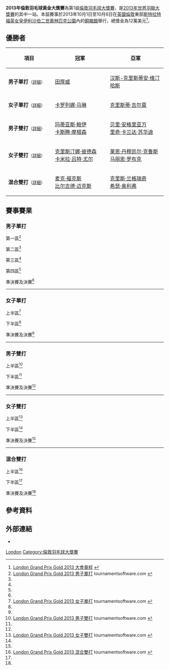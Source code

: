 {{noteTA|G1=Badminton}}
{{infobox badminton event
|name           = 2013年倫敦羽毛球黃金大獎賽
|image          = 
|size           = 
|caption        =
|dates          = 2013年10月1日－10月6日
|number_edition = 第1屆
|level          = 3A
|prize_money    = 12萬美元
|location       = {{GBR}}[[倫敦|倫敦]]
|venue          = [[銅箱館|銅箱館]]
|previous       = 
|next           = 
}}
'''2013年倫敦羽毛球黃金大獎賽'''為第1屆[[倫敦羽毛球大獎賽|倫敦羽毛球大獎賽]]，是[[2013年世界羽聯大獎賽|2013年世界羽聯大獎賽]]的其中一站。本屆賽事於2013年10月1日至10月6日在[[英國|英國]][[倫敦|倫敦]]東部[[史特拉福_(倫敦)|斯特拉特福]][[奧林匹克公園_(倫敦)|英女皇伊利沙伯二世奧林匹克公園]]內的[[銅箱館|銅箱館]]舉行，總獎金為12萬美元<ref name="Prospectus">[http://www.bwfbadminton.org/file.aspx?id=477115&dl=1 London Grand Prix Gold 2013 大會章程] {{Wayback|url=http://www.bwfbadminton.org/file.aspx?id=477115&dl=1 |date=20150923195601 }}{{en}}</ref>。

== 優勝者 ==
{| class=wikitable style="font-size:small"
!width="200"|項目
!width="250"|冠軍
!width="250"|亞軍
|-
|'''男子單打'''<small>（[[#男子單打|詳細]]）</small>
|{{flagicon|CHN}} [[田厚威|田厚威]]
|{{flagicon|DEN}} [[汉斯-克里斯蒂安·维汀哈斯|汉斯-克里斯蒂安·维汀哈斯]]
|-
|'''女子單打'''<small>（[[#女子單打|詳細]]）</small>
|{{flagicon|ESP}} [[卡罗列娜·马琳|卡罗列娜·马琳]]
|{{flagicon|SCO}} [[克里斯蒂·吉尔莫|克里斯蒂·吉尔莫]]
|-
|'''男子雙打'''<small>（[[#男子雙打|詳細]]）</small>
|{{flagicon|DEN}} [[玛蒂亚斯·鲍伊|玛蒂亚斯·鲍伊]]<br/>{{flagicon|DEN}} [[卡斯腾·摩根森|卡斯腾·摩根森]]
|{{flagicon|INA}} [[贝里·安格里亚万|贝里·安格里亚万]]<br/>{{flagicon|INA}} [[里奇·卡兰达·苏华迪|里奇·卡兰达·苏华迪]]
|-
|'''女子雙打'''<small>（[[#女子雙打|詳細]]）</small>
|{{flagicon|DEN}} [[克里斯汀娜·彼德森|克里斯汀娜·彼德森]]<br/>{{flagicon|DEN}} [[卡米拉·吕特·尤尔|卡米拉·吕特·尤尔]]
|{{flagicon|DEN}} [[莱恩·丹穆凯尔·克鲁斯|莱恩·丹穆凯尔·克鲁斯]]<br/>{{flagicon|DEN}} [[马丽恩·罗布克|马丽恩·罗布克]]
|-
|'''混合雙打'''<small>（[[#混合雙打|詳細]]）</small>
|{{flagicon|GER}} [[麦克·福克斯|麦克·福克斯]]<br/>{{flagicon|GER}} [[比尔吉德·迈克斯|比尔吉德·迈克斯]]
|{{flagicon|ENG}} [[克里斯·兰格瑞奇|克里斯·兰格瑞奇]]<br/>{{flagicon|ENG}} [[希瑟·奥利弗|希瑟·奥利弗]]
|}

== 賽事賽果 ==
=== 男子單打 ===
;第一區<ref name="MS">[http://bwf.tournamentsoftware.com/sport/draw.aspx?id=8F919726-8CA0-416B-B84C-D1895410EC71&draw=1 London Grand Prix Gold 2013 男子單打] tournamentsoftware.com {{en}}</ref>
{{16TeamBracket-Compact-Tennis3
| RD3= 十六強
| RD4= 八強
| RD1-seed01=1
| RD1-team01='''{{flagicon|DEN}} [[简·奥·约根森|简·奥·约根森]]
| RD1-score01-1=
| RD1-score01-2=
| RD1-score01-3=
| RD1-seed02=
| RD1-team02=輪空
| RD1-score02-1=
| RD1-score02-2=
| RD1-score02-3=

| RD1-seed03=
| RD1-team03='''{{flagicon|GER}} [[卢卡斯·施密特|卢卡斯·施密特]]
| RD1-score03-1=
| RD1-score03-2=
| RD1-score03-3=
| RD1-seed04=
| RD1-team04=輪空
| RD1-score04-1=
| RD1-score04-2=
| RD1-score04-3=

| RD1-seed05=
| RD1-team05='''{{flagicon|CZE}} [[彼得·考卡尔|彼得·考卡尔]]
| RD1-score05-1=
| RD1-score05-2=
| RD1-score05-3=
| RD1-seed06=
| RD1-team06=輪空
| RD1-score06-1=
| RD1-score06-2=
| RD1-score06-3=

| RD1-seed07=
| RD1-team07='''{{flagicon|CHN}} [[田厚威|田厚威]]
| RD1-score07-1='''21
| RD1-score07-2=''13
| RD1-score07-3=
| RD1-seed08=
| RD1-team08={{nowrap|{{flagicon|IND}} [[阿努普·斯里达尔|阿努普·斯里达尔]] (中途退出)}}
| RD1-score08-1=15
| RD1-score08-2=''9
| RD1-score08-3=

| RD1-seed09=8
| RD1-team09='''{{flagicon|SIN}} [[黄梓良|黄梓良]]
| RD1-score09-1=
| RD1-score09-2=
| RD1-score09-3=
| RD1-seed10=
| RD1-team10=輪空
| RD1-score10-1=
| RD1-score10-2=
| RD1-score10-3=

| RD1-seed11=
| RD1-team11={{flagicon|ENG}} [[山姆·帕森斯|山姆·帕森斯]]
| RD1-score11-1=11
| RD1-score11-2=4
| RD1-score11-3=
| RD1-seed12=
| RD1-team12='''{{flagicon|DEN}} [[克里斯蒂安·林德·汤姆森|克里斯蒂安·林德·汤姆森]]
| RD1-score12-1='''21
| RD1-score12-2='''21
| RD1-score12-3=

| RD1-seed13=
| RD1-team13='''{{flagicon|IRL}} [[斯科特·埃文斯|斯科特·埃文斯]]
| RD1-score13-1=
| RD1-score13-2=
| RD1-score13-3=
| RD1-seed14=
| RD1-team14=輪空
| RD1-score14-1=
| RD1-score14-2=
| RD1-score14-3=

| RD1-seed15=
| RD1-team15='''{{flagicon|HKG}} [[陳仁傑|陳仁傑]]
| RD1-score15-1='''21
| RD1-score15-2='''21
| RD1-score15-3=
| RD1-seed16=
| RD1-team16={{flagicon|ENG}} [[Thomas_Joseph_Stanford|Thomas Joseph Stanford]]
| RD1-score16-1=5
| RD1-score16-2=9
| RD1-score16-3=

| RD2-seed01=1
| RD2-team01='''{{flagicon|DEN}} [[简·奥·约根森|简·奥·约根森]]
| RD2-score01-1='''21
| RD2-score01-2='''21
| RD2-score01-3=
| RD2-seed02=
| RD2-team02={{flagicon|GER}} [[卢卡斯·施密特|卢卡斯·施密特]]
| RD2-score02-1=10
| RD2-score02-2=11
| RD2-score02-3=

| RD2-seed03=
| RD2-team03={{nowrap|{{flagicon|CZE}} [[彼得·考卡尔|彼得·考卡尔]] (中途退出)}}
| RD2-score03-1=10
| RD2-score03-2=''7
| RD2-score03-3=
| RD2-seed04=
| RD2-team04='''{{flagicon|CHN}} [[田厚威|田厚威]]
| RD2-score04-1='''21
| RD2-score04-2=''10
| RD2-score04-3=

| RD2-seed05=8
| RD2-team05='''{{flagicon|SIN}} [[黄梓良|黄梓良]]
| RD2-score05-1=12
| RD2-score05-2='''21
| RD2-score05-3='''21
| RD2-seed06=
| RD2-team06={{flagicon|DEN}} [[克里斯蒂安·林德·汤姆森|C·林德·汤姆森]]
| RD2-score06-1='''21
| RD2-score06-2=10
| RD2-score06-3=12

| RD2-seed07=
| RD2-team07='''{{flagicon|IRL}} [[斯科特·埃文斯|斯科特·埃文斯]]
| RD2-score07-1='''21
| RD2-score07-2=12
| RD2-score07-3='''21
| RD2-seed08=
| RD2-team08={{flagicon|HKG}} [[陳仁傑|陳仁傑]]
| RD2-score08-1=19
| RD2-score08-2='''21
| RD2-score08-3=10

| RD3-seed01=1
| RD3-team01={{flagicon|DEN}} [[简·奥·约根森|简·奥·约根森]]
| RD3-score01-1='''21
| RD3-score01-2=14
| RD3-score01-3=13
| RD3-seed02=
| RD3-team02='''{{flagicon|CHN}} [[田厚威|田厚威]]
| RD3-score02-1=18
| RD3-score02-2='''21
| RD3-score02-3='''21

| RD3-seed03=8
| RD3-team03='''{{flagicon|SIN}} [[黄梓良|黄梓良]]
| RD3-score03-1='''21
| RD3-score03-2='''21
| RD3-score03-3=
| RD3-seed04=
| RD3-team04={{nowrap|{{flagicon|IRL}} [[斯科特·埃文斯|斯科特·埃文斯]]}}
| RD3-score04-1=17
| RD3-score04-2=18
| RD3-score04-3=

| RD4-seed01=
| RD4-team01='''{{nowrap|{{flagicon|CHN}} [[田厚威|田厚威]]}}
| RD4-score01-1=14
| RD4-score01-2='''21
| RD4-score01-3='''21
| RD4-seed02=8
| RD4-team02={{flagicon|SIN}} [[黄梓良|黄梓良]]
| RD4-score02-1='''21
| RD4-score02-2=14
| RD4-score02-3=10
}}
;第二區<ref name="MS"/>
{{16TeamBracket-Compact-Tennis3
| RD3= 十六強
| RD4= 八強
| RD1-seed01=4
| RD1-team01='''{{flagicon|ENG}} [[拉吉夫·欧斯夫|拉吉夫·欧斯夫]]
| RD1-score01-1=
| RD1-score01-2=
| RD1-score01-3=
| RD1-seed02=
| RD1-team02=輪空
| RD1-score02-1=
| RD1-score02-2=
| RD1-score02-3=

| RD1-seed03=
| RD1-team03='''{{flagicon|UKR}} [[维塔利·科诺夫|维塔利·科诺夫]]
| RD1-score03-1=
| RD1-score03-2=
| RD1-score03-3=
| RD1-seed04=
| RD1-team04=輪空
| RD1-score04-1=
| RD1-score04-2=
| RD1-score04-3=

| RD1-seed05=
| RD1-team05='''{{flagicon|ENG}} [[里斯·沃克|里斯·沃克]]
| RD1-score05-1=
| RD1-score05-2=
| RD1-score05-3=
| RD1-seed06=
| RD1-team06=輪空
| RD1-score06-1=
| RD1-score06-2=
| RD1-score06-3=

| RD1-seed07=
| RD1-team07={{flagicon|FRA}} [[卢卡斯·科维|卢卡斯·科维]]
| RD1-score07-1=18
| RD1-score07-2='''21
| RD1-score07-3=13
| RD1-seed08=
| RD1-team08='''{{flagicon|TPE}} [[許瑞廷|許瑞廷]]
| RD1-score08-1='''21
| RD1-score08-2=13
| RD1-score08-3='''21

| RD1-seed09=6
| RD1-team09={{flagicon|MAS}} [[阿里夫阿都拉迪夫|阿里夫阿都拉迪夫]] (棄權)
| RD1-score09-1=
| RD1-score09-2=
| RD1-score09-3=
| RD1-seed10=
| RD1-team10=輪空
| RD1-score10-1=
| RD1-score10-2=
| RD1-score10-3=

| RD1-seed11=
| RD1-team11='''{{nowrap|{{flagicon|INA}} [[威斯奴·尤利·普拉塞特约|威斯奴·尤利·普拉塞特约]]}}
| RD1-score11-1='''21
| RD1-score11-2='''21
| RD1-score11-3=
| RD1-seed12=
| RD1-team12={{flagicon|ENG}} [[Andrew_Kindred|Andrew Kindred]]
| RD1-score12-1=6
| RD1-score12-2=4
| RD1-score12-3=

| RD1-seed13=
| RD1-team13='''{{flagicon|MAS}} [[祖尔法里·祖基菲里|祖尔法里·祖基菲里]]
| RD1-score13-1=
| RD1-score13-2=
| RD1-score13-3=
| RD1-seed14=
| RD1-team14=輪空
| RD1-score14-1=
| RD1-score14-2=
| RD1-score14-3=

| RD1-seed15=
| RD1-team15='''{{flagicon|ENG}} [[Sam_Phillips|Sam Phillips]]
| RD1-score15-1=13
| RD1-score15-2='''21
| RD1-score15-3=17
| RD1-seed16=
| RD1-team16='''{{flagicon|FIN}} [[埃图·海诺|埃图·海诺]]
| RD1-score16-1='''21
| RD1-score16-2=13
| RD1-score16-3='''21

| RD2-seed01=4
| RD2-team01='''{{flagicon|ENG}} [[拉吉夫·欧斯夫|拉吉夫·欧斯夫]]
| RD2-score01-1='''21
| RD2-score01-2='''21
| RD2-score01-3=
| RD2-seed02=
| RD2-team02={{flagicon|UKR}} [[维塔利·科诺夫|维塔利·科诺夫]]
| RD2-score02-1=12
| RD2-score02-2=12
| RD2-score02-3=

| RD2-seed03=
| RD2-team03={{flagicon|ENG}} [[里斯·沃克|里斯·沃克]]
| RD2-score03-1=16
| RD2-score03-2=11
| RD2-score03-3=
| RD2-seed04=
| RD2-team04='''{{flagicon|TPE}} [[許瑞廷|許瑞廷]]
| RD2-score04-1='''21
| RD2-score04-2='''21
| RD2-score04-3=

| RD2-seed05=
| RD2-team05=輪空
| RD2-score05-1=
| RD2-score05-2=
| RD2-score05-3=
| RD2-seed06=
| RD2-team06='''{{nowrap|{{flagicon|INA}} [[威斯奴·尤利·普拉塞特约|威斯奴·尤利·普拉塞特约]]}}
| RD2-score06-1=
| RD2-score06-2=
| RD2-score06-3=

| RD2-seed07=
| RD2-team07='''{{flagicon|MAS}} [[祖尔法里·祖基菲里|祖尔法里·祖基菲里]]
| RD2-score07-1='''21
| RD2-score07-2='''21
| RD2-score07-3=
| RD2-seed08=
| RD2-team08={{flagicon|FIN}} [[埃图·海诺|埃图·海诺]]
| RD2-score08-1=14
| RD2-score08-2=19
| RD2-score08-3=

| RD3-seed01=4
| RD3-team01='''{{flagicon|ENG}} [[拉吉夫·欧斯夫|拉吉夫·欧斯夫]]
| RD3-score01-1='''21
| RD3-score01-2='''21
| RD3-score01-3=
| RD3-seed02=
| RD3-team02={{flagicon|TPE}} [[許瑞廷|許瑞廷]]
| RD3-score02-1=14
| RD3-score02-2=12
| RD3-score02-3=

| RD3-seed03=
| RD3-team03={{nowrap|{{flagicon|INA}} [[威斯奴·尤利·普拉塞特约|威斯奴·尤利·普拉塞特约]]}}
| RD3-score03-1=11
| RD3-score03-2=18
| RD3-score03-3=
| RD3-seed04=
| RD3-team04='''{{flagicon|MAS}} [[祖尔法里·祖基菲里|祖尔法里·祖基菲里]]
| RD3-score04-1='''21
| RD3-score04-2='''21
| RD3-score04-3=

| RD4-seed01=4
| RD4-team01='''{{nowrap|{{flagicon|ENG}} [[拉吉夫·欧斯夫|拉吉夫·欧斯夫]]}}
| RD4-score01-1='''21
| RD4-score01-2='''21
| RD4-score01-3=
| RD4-seed02=
| RD4-team02={{flagicon|MAS}} [[祖尔法里·祖基菲里|祖尔法里·祖基菲里]]
| RD4-score02-1=14
| RD4-score02-2=13
| RD4-score02-3=
}}
;第三區<ref name="MS"/>
{{16TeamBracket-Compact-Tennis3
| RD3= 十六強
| RD4= 八強
| RD1-seed01=
| RD1-team01={{flagicon|NZL}} [[吳一凡|吳一凡]]
| RD1-score01-1=8
| RD1-score01-2=10
| RD1-score01-3=
| RD1-seed02=
| RD1-team02='''{{nowrap|{{flagicon|UKR}} [[德米特罗·扎瓦德斯基|德米特罗·扎瓦德斯基]]}}
| RD1-score02-1='''21
| RD1-score02-2='''21
| RD1-score02-3=

| RD1-seed03=
| RD1-team03=輪空
| RD1-score03-1=
| RD1-score03-2=
| RD1-score03-3=
| RD1-seed04=
| RD1-team04='''{{flagicon|CHN}} [[薛松|薛松]]
| RD1-score04-1=
| RD1-score04-2=
| RD1-score04-3=

| RD1-seed05=
| RD1-team05='''{{flagicon|TPE}} [[施貴鈞|施貴鈞]]
| RD1-score05-1='''21
| RD1-score05-2='''21
| RD1-score05-3=
| RD1-seed06=
| RD1-team06={{flagicon|ENG}} [[亚历克斯·莱恩_(羽毛球运动员)|亚历克斯·莱恩]]
| RD1-score06-1=14
| RD1-score06-2=10
| RD1-score06-3=

| RD1-seed07=
| RD1-team07=輪空
| RD1-score07-1=
| RD1-score07-2=
| RD1-score07-3=
| RD1-seed08=5
| RD1-team08='''{{flagicon|MAS}} [[陳俊翔|陳俊翔]]
| RD1-score08-1=
| RD1-score08-2=
| RD1-score08-3=

| RD1-seed09=
| RD1-team09='''{{flagicon|SWE}} [[亨利·胡尔斯凯宁|亨利·胡尔斯凯宁]]
| RD1-score09-1='''21
| RD1-score09-2='''25
| RD1-score09-3=
| RD1-seed10=
| RD1-team10={{flagicon|CZE}} [[扬·弗罗利希|扬·弗罗利希]]
| RD1-score10-1=18
| RD1-score10-2=23
| RD1-score10-3=

| RD1-seed11=
| RD1-team11=輪空
| RD1-score11-1=
| RD1-score11-2=
| RD1-score11-3=
| RD1-seed12=
| RD1-team12='''{{flagicon|HKG}} [[魏楠|魏楠]]
| RD1-score12-1=
| RD1-score12-2=
| RD1-score12-3=

| RD1-seed13=
| RD1-team13={{flagicon|ENG}} [[托比·潘迪|托比·潘迪]] (棄權)
| RD1-score13-1=
| RD1-score13-2=
| RD1-score13-3=
| RD1-seed14=
| RD1-team14='''{{flagicon|FRA}} [[布里斯·利弗德斯|布里斯·利弗德斯]]
| RD1-score14-1=
| RD1-score14-2=
| RD1-score14-3=

| RD1-seed15=
| RD1-team15=輪空
| RD1-score15-1=
| RD1-score15-2=
| RD1-score15-3=
| RD1-seed16=3
| RD1-team16='''{{flagicon|DEN}} [[维克托·阿萨尔森|维克托·阿萨尔森]]
| RD1-score16-1=
| RD1-score16-2=
| RD1-score16-3=

| RD2-seed01=
| RD2-team01={{nowrap|{{flagicon|UKR}} [[德米特罗·扎瓦德斯基|德米特罗·扎瓦德斯基]]}}
| RD2-score01-1=13
| RD2-score01-2=18
| RD2-score01-3=
| RD2-seed02=
| RD2-team02='''{{flagicon|CHN}} [[薛松|薛松]]
| RD2-score02-1='''21
| RD2-score02-2='''21
| RD2-score02-3=

| RD2-seed03=
| RD2-team03={{flagicon|TPE}} [[施貴鈞|施貴鈞]]
| RD2-score03-1=10
| RD2-score03-2=16
| RD2-score03-3=
| RD2-seed04=5
| RD2-team04='''{{flagicon|MAS}} [[陳俊翔|陳俊翔]]
| RD2-score04-1='''21
| RD2-score04-2='''21
| RD2-score04-3=

| RD2-seed05=
| RD2-team05='''{{flagicon|SWE}} [[亨利·胡尔斯凯宁|亨利·胡尔斯凯宁]]
| RD2-score05-1='''21
| RD2-score05-2='''21
| RD2-score05-3=
| RD2-seed06=
| RD2-team06={{flagicon|HKG}} [[魏楠|魏楠]]
| RD2-score06-1=19
| RD2-score06-2=12
| RD2-score06-3=

| RD2-seed07=
| RD2-team07={{flagicon|FRA}} [[布里斯·利弗德斯|布里斯·利弗德斯]]
| RD2-score07-1=16
| RD2-score07-2=15
| RD2-score07-3=
| RD2-seed08=3
| RD2-team08='''{{flagicon|DEN}} [[维克托·阿萨尔森|维克托·阿萨尔森]]
| RD2-score08-1='''21
| RD2-score08-2='''21
| RD2-score08-3=

| RD3-seed01=
| RD3-team01='''{{flagicon|CHN}} [[薛松|薛松]]
| RD3-score01-1=14
| RD3-score01-2='''21
| RD3-score01-3='''21
| RD3-seed02=5
| RD3-team02={{flagicon|MAS}} [[陳俊翔|陳俊翔]]
| RD3-score02-1='''21
| RD3-score02-2=12
| RD3-score02-3=12

| RD3-seed03=
| RD3-team03={{flagicon|SWE}} [[亨利·胡尔斯凯宁|亨利·胡尔斯凯宁]]
| RD3-score03-1=10
| RD3-score03-2=12
| RD3-score03-3=
| RD3-seed04=3
| RD3-team04='''{{nowrap|{{flagicon|DEN}} [[维克托·阿萨尔森|维克托·阿萨尔森]]}}
| RD3-score04-1='''21
| RD3-score04-2='''21
| RD3-score04-3=

| RD4-seed01=
| RD4-team01={{flagicon|CHN}} [[薛松|薛松]]
| RD4-score01-1=16
| RD4-score01-2=19
| RD4-score01-3=
| RD4-seed02=3
| RD4-team02='''{{nowrap|{{flagicon|DEN}} [[维克托·阿萨尔森|维克托·阿萨尔森]]}}
| RD4-score02-1='''21
| RD4-score02-2='''21
| RD4-score02-3=
}}
;第四區<ref name="MS"/>
{{16TeamBracket-Compact-Tennis3
| RD3= 十六強
| RD4= 八強
| RD1-seed01=
| RD1-team01='''{{flagicon|GER}} [[迪特尔·杜马克|迪特尔·杜马克]]
| RD1-score01-1=''3
| RD1-score01-2=
| RD1-score01-3=
| RD1-seed02=
| RD1-team02={{nowrap|{{flagicon|CZE}} [[米兰·卢迪克|米兰·卢迪克]] (中途退出)}}
| RD1-score02-1=''0
| RD1-score02-2=
| RD1-score02-3=

| RD1-seed03=
| RD1-team03=輪空
| RD1-score03-1=
| RD1-score03-2=
| RD1-score03-3=
| RD1-seed04=
| RD1-team04='''{{flagicon|INA}} [[里扬托·苏巴吉亚|里扬托·苏巴吉亚]]
| RD1-score04-1=
| RD1-score04-2=
| RD1-score04-3=

| RD1-seed05=
| RD1-team05='''{{flagicon|SCO}} [[基兰·梅里利斯|基兰·梅里利斯]]
| RD1-score05-1='''21
| RD1-score05-2='''21
| RD1-score05-3=
| RD1-seed06=
| RD1-team06={{flagicon|ENG}} [[Ben_Muir|Ben Muir]]
| RD1-score06-1=16
| RD1-score06-2=16
| RD1-score06-3=

| RD1-seed07=
| RD1-team07=輪空
| RD1-score07-1=
| RD1-score07-2=
| RD1-score07-3=
| RD1-seed08=7
| RD1-team08='''{{flagicon|FIN}} [[维莱·朗|维莱·朗]]
| RD1-score08-1=
| RD1-score08-2=
| RD1-score08-3=

| RD1-seed09=
| RD1-team09={{flagicon|ENG}} [[Sam_Dobson|Sam Dobson]]
| RD1-score09-1=10
| RD1-score09-2=16
| RD1-score09-3=
| RD1-seed10=
| RD1-team10='''{{flagicon|DEN}} [[乔希姆·佩尔森|乔希姆·佩尔森]]
| RD1-score10-1='''21
| RD1-score10-2='''21
| RD1-score10-3=

| RD1-seed11=
| RD1-team11=輪空
| RD1-score11-1=
| RD1-score11-2=
| RD1-score11-3=
| RD1-seed12=
| RD1-team12='''{{flagicon|CHN}} [[黄宇翔|黄宇翔]]
| RD1-score12-1=
| RD1-score12-2=
| RD1-score12-3=

| RD1-seed13=
| RD1-team13=輪空
| RD1-score13-1=
| RD1-score13-2=
| RD1-score13-3=
| RD1-seed14=
| RD1-team14='''{{flagicon|ENG}} [[Michael_Spencer-Smith|M Spencer-Smith]]
| RD1-score14-1=
| RD1-score14-2=
| RD1-score14-3=

| RD1-seed15=
| RD1-team15=輪空
| RD1-score15-1=
| RD1-score15-2=
| RD1-score15-3=
| RD1-seed16=2
| RD1-team16='''{{flagicon|DEN}} [[汉斯-克里斯蒂安·维汀哈斯|H-K·维汀哈斯]]
| RD1-score16-1=
| RD1-score16-2=
| RD1-score16-3=

| RD2-seed01=
| RD2-team01={{flagicon|GER}} [[迪特尔·杜马克|迪特尔·杜马克]]
| RD2-score01-1=15
| RD2-score01-2=19
| RD2-score01-3=
| RD2-seed02=
| RD2-team02='''{{nowrap|{{flagicon|INA}} [[里扬托·苏巴吉亚|里扬托·苏巴吉亚]]}}
| RD2-score02-1='''21
| RD2-score02-2='''21
| RD2-score02-3=

| RD2-seed03=
| RD2-team03={{flagicon|SCO}} [[基兰·梅里利斯|基兰·梅里利斯]]
| RD2-score03-1='''21
| RD2-score03-2=19
| RD2-score03-3=14
| RD2-seed04=7
| RD2-team04='''{{flagicon|FIN}} [[维莱·朗|维莱·朗]]
| RD2-score04-1=10
| RD2-score04-2='''21
| RD2-score04-3='''21

| RD2-seed05=
| RD2-team05={{flagicon|DEN}} [[乔希姆·佩尔森|乔希姆·佩尔森]]
| RD2-score05-1=17
| RD2-score05-2=24
| RD2-score05-3=
| RD2-seed06=
| RD2-team06='''{{flagicon|CHN}} [[黄宇翔|黄宇翔]]
| RD2-score06-1='''21
| RD2-score06-2='''26
| RD2-score06-3=

| RD2-seed07=
| RD2-team07={{flagicon|ENG}} [[Michael_Spencer-Smith|M Spencer-Smith]]
| RD2-score07-1=6
| RD2-score07-2=9
| RD2-score07-3=
| RD2-seed08=2
| RD2-team08='''{{flagicon|DEN}} [[汉斯-克里斯蒂安·维汀哈斯|H-K·维汀哈斯]]
| RD2-score08-1='''21
| RD2-score08-2='''21
| RD2-score08-3=

| RD3-seed01=
| RD3-team01='''{{nowrap|{{flagicon|INA}} [[里扬托·苏巴吉亚|里扬托·苏巴吉亚]]}}
| RD3-score01-1='''21
| RD3-score01-2='''21
| RD3-score01-3=
| RD3-seed02=7
| RD3-team02={{flagicon|FIN}} [[维莱·朗|维莱·朗]]
| RD3-score02-1=17
| RD3-score02-2=17
| RD3-score02-3=

| RD3-seed03=
| RD3-team03={{flagicon|CHN}} [[黄宇翔|黄宇翔]]
| RD3-score03-1='''21
| RD3-score03-2=13
| RD3-score03-3=16
| RD3-seed04=2
| RD3-team04='''{{flagicon|DEN}} [[汉斯-克里斯蒂安·维汀哈斯|H-K·维汀哈斯]]
| RD3-score04-1=19
| RD3-score04-2='''21
| RD3-score04-3='''21

| RD4-seed01=
| RD4-team01={{nowrap|{{flagicon|INA}} [[里扬托·苏巴吉亚|里扬托·苏巴吉亚]]}}
| RD4-score01-1=14
| RD4-score01-2='''21
| RD4-score01-3=7
| RD4-seed02=2
| RD4-team02='''{{flagicon|DEN}} [[汉斯-克里斯蒂安·维汀哈斯|H-K·维汀哈斯]]
| RD4-score02-1='''21
| RD4-score02-2=11
| RD4-score02-3='''21
}}
;準決賽及決賽<ref name="MS"/>
{{4TeamBracket-Tennis3-v2
| team-width=200
| RD1-seed1=
| RD1-team1='''{{flagicon|CHN}} [[田厚威|田厚威]]
| RD1-score1-1='''21
| RD1-score1-2='''21
| RD1-score1-3=
| RD1-seed2=4
| RD1-team2={{flagicon|ENG}} [[拉吉夫·欧斯夫|拉吉夫·欧斯夫]]
| RD1-score2-1=18
| RD1-score2-2=14
| RD1-score2-3=

| RD1-seed3=3
| RD1-team3={{nowrap|{{flagicon|DEN}} [[维克托·阿萨尔森|维克托·阿萨尔森]]}}
| RD1-score3-1=19
| RD1-score3-2=18
| RD1-score3-3=
| RD1-seed4=2
| RD1-team4='''{{flagicon|DEN}} [[汉斯-克里斯蒂安·维汀哈斯|H-K·维汀哈斯]]
| RD1-score4-1='''21
| RD1-score4-2='''21
| RD1-score4-3=

| RD2-seed1=
| RD2-team1='''{{flagicon|CHN}} [[田厚威|田厚威]]
| RD2-score1-1='''22
| RD2-score1-2='''21
| RD2-score1-3=
| RD2-seed2=2
| RD2-team2={{flagicon|DEN}} [[汉斯-克里斯蒂安·维汀哈斯|H-K·维汀哈斯]]
| RD2-score2-1=20
| RD2-score2-2=16
| RD2-score2-3=
}}
----

=== 女子單打 ===
;上半區<ref name="WS">[http://bwf.tournamentsoftware.com/sport/draw.aspx?id=8F919726-8CA0-416B-B84C-D1895410EC71&draw=3 London Grand Prix Gold 2013 女子單打] {{Wayback|url=http://bwf.tournamentsoftware.com/sport/draw.aspx?id=8F919726-8CA0-416B-B84C-D1895410EC71&draw=3 |date=20210715034326 }} tournamentsoftware.com {{en}}</ref>
{{16TeamBracket-Compact-Tennis3
| RD1-seed01=1
| RD1-team01='''{{flagicon|THA}} [[布桑兰·恩布鲁庞|布桑兰·恩布鲁庞]]
| RD1-score01-1='''21
| RD1-score01-2='''21
| RD1-score01-3=
| RD1-seed02=
| RD1-team02={{nowrap|{{flagicon|ENG}} [[方丹·米卡·查普曼|方丹·米卡·查普曼]]}}
| RD1-score02-1=17
| RD1-score02-2=16
| RD1-score02-3=

| RD1-seed03=Q3
| RD1-team03={{flagicon|ENG}} [[克洛伊·比尔切|克洛伊·比尔切]]
| RD1-score03-1='''21
| RD1-score03-2=9
| RD1-score03-3=15
| RD1-seed04=
| RD1-team04='''{{flagicon|ENG}} [[Sarah_Milne|Sarah Milne]]
| RD1-score04-1=14
| RD1-score04-2='''21
| RD1-score04-3='''21

| RD1-seed05=8
| RD1-team05='''{{flagicon|CHN}} [[邓旋|邓旋]]
| RD1-score05-1='''21
| RD1-score05-2='''21
| RD1-score05-3=
| RD1-seed06=
| RD1-team06={{flagicon|DEN}} [[桑德拉-玛丽亚·延森|桑德拉-玛丽亚·延森]]
| RD1-score06-1=17
| RD1-score06-2=6
| RD1-score06-3=

| RD1-seed07=PFQ
| RD1-team07={{flagicon|DEN}} [[纳塔利娅·科克·罗泽|纳塔利娅·科克·罗泽]]
| RD1-score07-1=18
| RD1-score07-2=11
| RD1-score07-3=
| RD1-seed08=
| RD1-team08='''{{flagicon|THA}} [[莎拉姬·波萨娜|莎拉姬·波萨娜]]
| RD1-score08-1='''21
| RD1-score08-2='''21
| RD1-score08-3=

| RD1-seed09=3
| RD1-team09='''{{flagicon|ESP}} [[卡罗列娜·马琳|卡罗列娜·马琳]]
| RD1-score09-1='''21
| RD1-score09-2='''21
| RD1-score09-3=
| RD1-seed10=
| RD1-team10={{flagicon|DEN}} [[丽恩·克劳森|丽恩·克劳森]]
| RD1-score10-1=15
| RD1-score10-2=13
| RD1-score10-3=

| RD1-seed11=
| RD1-team11={{flagicon|DEN}} [[安娜·蒂亚·马德森|安娜·蒂亚·马德森]]
| RD1-score11-1=18
| RD1-score11-2=15
| RD1-score11-3=
| RD1-seed12=
| RD1-team12='''{{flagicon|INA}} [[米利森特·维兰托|米利森特·维兰托]]
| RD1-score12-1='''21
| RD1-score12-2='''21
| RD1-score12-3=

| RD1-seed13=7
| RD1-team13={{flagicon|DEN}} [[卡琳·施纳泽|卡琳·施纳泽]]
| RD1-score13-1=14
| RD1-score13-2=14
| RD1-score13-3=
| RD1-seed14=
| RD1-team14='''{{flagicon|INA}} [[赫拉·德希·安娜·拉马瓦蒂|赫拉·德希]]
| RD1-score14-1='''21
| RD1-score14-2='''21
| RD1-score14-3=

| RD1-seed15=
| RD1-team15={{flagicon|CZE}} [[祖扎娜·帕维尔科娃|祖扎娜·帕维尔科娃]]
| RD1-score15-1=15
| RD1-score15-2=6
| RD1-score15-3=
| RD1-seed16=
| RD1-team16='''{{flagicon|NZL}} [[陳潔英|陳潔英]]
| RD1-score16-1='''21
| RD1-score16-2='''21
| RD1-score16-3=

| RD2-seed01=1
| RD2-team01='''{{flagicon|THA}} [[布桑兰·恩布鲁庞|布桑兰·恩布鲁庞]]
| RD2-score01-1='''21
| RD2-score01-2='''21
| RD2-score01-3=
| RD2-seed02=
| RD2-team02={{flagicon|ENG}} [[Sarah_Milne|Sarah Milne]]
| RD2-score02-1=5
| RD2-score02-2=10
| RD2-score02-3=

| RD2-seed03=8
| RD2-team03='''{{flagicon|CHN}} [[邓旋|邓旋]]
| RD2-score03-1='''21
| RD2-score03-2='''21
| RD2-score03-3=
| RD2-seed04=
| RD2-team04={{flagicon|THA}} [[莎拉姬·波萨娜|莎拉姬·波萨娜]]
| RD2-score04-1=14
| RD2-score04-2=13
| RD2-score04-3=

| RD2-seed05=3
| RD2-team05='''{{flagicon|ESP}} [[卡罗列娜·马琳|卡罗列娜·马琳]]
| RD2-score05-1='''21
| RD2-score05-2='''21
| RD2-score05-3=
| RD2-seed06=
| RD2-team06={{nowrap|{{flagicon|INA}} [[米利森特·维兰托|米利森特·维兰托]]}}
| RD2-score06-1=16
| RD2-score06-2=15
| RD2-score06-3=

| RD2-seed07=
| RD2-team07='''{{flagicon|INA}} [[赫拉·德希·安娜·拉马瓦蒂|赫拉·德希]]
| RD2-score07-1='''21
| RD2-score07-2='''21
| RD2-score07-3=
| RD2-seed08=
| RD2-team08={{flagicon|NZL}} [[陳潔英|陳潔英]]
| RD2-score08-1=14
| RD2-score08-2=11
| RD2-score08-3=

| RD3-seed01=1
| RD3-team01='''{{nowrap|{{flagicon|THA}} [[布桑兰·恩布鲁庞|布桑兰·恩布鲁庞]]}}
| RD3-score01-1='''21
| RD3-score01-2='''21
| RD3-score01-3=
| RD3-seed02=8
| RD3-team02={{flagicon|CHN}} [[邓旋|邓旋]]
| RD3-score02-1=14
| RD3-score02-2=17
| RD3-score02-3=

| RD3-seed03=3
| RD3-team03='''{{flagicon|ESP}} [[卡罗列娜·马琳|卡罗列娜·马琳]]
| RD3-score03-1=17
| RD3-score03-2='''21
| RD3-score03-3='''21
| RD3-seed04=
| RD3-team04={{flagicon|INA}} [[赫拉·德希·安娜·拉马瓦蒂|赫拉·德希]]
| RD3-score04-1='''21
| RD3-score04-2=14
| RD3-score04-3=19

| RD4-seed01=1
| RD4-team01={{nowrap|{{flagicon|THA}} [[布桑兰·恩布鲁庞|布桑兰·恩布鲁庞]]}}
| RD4-score01-1='''22
| RD4-score01-2=18
| RD4-score01-3=19
| RD4-seed02=3
| RD4-team02='''{{flagicon|ESP}} [[卡罗列娜·马琳|卡罗列娜·马琳]]
| RD4-score02-1=20
| RD4-score02-2='''21
| RD4-score02-3='''21
}}
;下半區<ref name="WS"/>
{{16TeamBracket-Compact-Tennis3
| RD1-seed01=
| RD1-team01='''{{flagicon|IRL}} [[克洛伊·马吉|克洛伊·马吉]]
| RD1-score01-1='''21
| RD1-score01-2='''21
| RD1-score01-3=
| RD1-seed02=
| RD1-team02={{flagicon|TPE}} [[張雅嵐|張雅嵐]]
| RD1-score02-1=14
| RD1-score02-2=5
| RD1-score02-3=

| RD1-seed03=
| RD1-team03={{flagicon|ENG}} [[帕努加·里奥|帕努加·里奥]]
| RD1-score03-1=8
| RD1-score03-2=16
| RD1-score03-3=
| RD1-seed04=6
| RD1-team04='''{{nowrap|{{flagicon|CZE}} [[克里斯蒂娜·加文霍尔特|克里斯蒂娜·加文霍尔特]]}}
| RD1-score04-1='''21
| RD1-score04-2='''21
| RD1-score04-3=

| RD1-seed05=
| RD1-team05={{flagicon|DEN}} [[萊恩·杰克斯菲德|萊恩·杰克斯菲德]]
| RD1-score05-1='''21
| RD1-score05-2=20
| RD1-score05-3=10
| RD1-seed06=Q1
| RD1-team06='''{{flagicon|CHN}} [[汪鑫|汪鑫]]
| RD1-score06-1=18
| RD1-score06-2='''22
| RD1-score06-3='''21

| RD1-seed07=
| RD1-team07={{flagicon|WAL}} [[卡丽莎·特纳|卡丽莎·特纳]]
| RD1-score07-1=12
| RD1-score07-2='''21
| RD1-score07-3=17
| RD1-seed08=4
| RD1-team08='''{{flagicon|FRA}} [[萨申纳·维尼斯·瓦汉|萨申纳·维尼斯·瓦汉]]
| RD1-score08-1='''21
| RD1-score08-2=19
| RD1-score08-3='''21

| RD1-seed09=
| RD1-team09='''{{flagicon|INA}} [[玛丽亚·费贝·库苏马斯图蒂|M·F·库苏马斯图蒂]]
| RD1-score09-1='''21
| RD1-score09-2='''21
| RD1-score09-3=
| RD1-seed10=
| RD1-team10={{flagicon|CHN}} [[惠夕蕊|惠夕蕊]]
| RD1-score10-1=18
| RD1-score10-2=18
| RD1-score10-3=

| RD1-seed11=
| RD1-team11={{flagicon|AUT}} [[西蒙娜·普鲁茨|西蒙娜·普鲁茨]]
| RD1-score11-1=11
| RD1-score11-2=14
| RD1-score11-3=
| RD1-seed12=5
| RD1-team12='''{{flagicon|SCO}} [[克里斯蒂·吉尔莫|克里斯蒂·吉尔莫]]
| RD1-score12-1='''21
| RD1-score12-2='''21
| RD1-score12-3=

| RD1-seed13=Q4
| RD1-team13={{flagicon|USA}} [[张蓓雯|张蓓雯]] (棄權)
| RD1-score13-1=
| RD1-score13-2=
| RD1-score13-3=
| RD1-seed14=
| RD1-team14='''{{flagicon|ENG}} [[莎拉·沃克|莎拉·沃克]]
| RD1-score14-1=
| RD1-score14-2=
| RD1-score14-3=

| RD1-seed15=Q2
| RD1-team15='''{{flagicon|JPN}} [[佐藤冴香|佐藤冴香]]
| RD1-score15-1='''22
| RD1-score15-2='''21
| RD1-score15-3=
| RD1-seed16=2
| RD1-team16={{flagicon|THA}} [[蓬迪·布拉那巴硕|蓬迪·布拉那巴硕]]
| RD1-score16-1=20
| RD1-score16-2=19
| RD1-score16-3=

| RD2-seed01=
| RD2-team01={{flagicon|IRL}} [[克洛伊·马吉|克洛伊·马吉]]
| RD2-score01-1=18
| RD2-score01-2='''21
| RD2-score01-3=10
| RD2-seed02=6
| RD2-team02='''{{nowrap|{{flagicon|CZE}} [[克里斯蒂娜·加文霍尔特|克里斯蒂娜·加文霍尔特]]}}
| RD2-score02-1='''21
| RD2-score02-2=16
| RD2-score02-3='''21

| RD2-seed03=Q1
| RD2-team03='''{{flagicon|CHN}} [[汪鑫|汪鑫]]
| RD2-score03-1='''21
| RD2-score03-2='''21
| RD2-score03-3=
| RD2-seed04=4
| RD2-team04={{flagicon|FRA}} [[萨申纳·维尼斯·瓦汉|萨申纳·维尼斯·瓦汉]]
| RD2-score04-1=9
| RD2-score04-2=18
| RD2-score04-3=

| RD2-seed05=
| RD2-team05={{flagicon|INA}} [[玛丽亚·费贝·库苏马斯图蒂|M·F·库苏马斯图蒂]]
| RD2-score05-1=9
| RD2-score05-2=14
| RD2-score05-3=
| RD2-seed06=5
| RD2-team06='''{{flagicon|SCO}} [[克里斯蒂·吉尔莫|克里斯蒂·吉尔莫]]
| RD2-score06-1='''21
| RD2-score06-2='''21
| RD2-score06-3=

| RD2-seed07=
| RD2-team07={{flagicon|ENG}} [[莎拉·沃克|莎拉·沃克]]
| RD2-score07-1=14
| RD2-score07-2=12
| RD2-score07-3=
| RD2-seed08=Q2
| RD2-team08='''{{flagicon|JPN}} [[佐藤冴香|佐藤冴香]]
| RD2-score08-1='''21
| RD2-score08-2='''21
| RD2-score08-3=

| RD3-seed01=6
| RD3-team01='''{{nowrap|{{flagicon|CZE}} [[克里斯蒂娜·加文霍尔特|克里斯蒂娜·加文霍尔特]]}}
| RD3-score01-1='''21
| RD3-score01-2='''21
| RD3-score01-3=
| RD3-seed02=Q1
| RD3-team02={{flagicon|CHN}} [[汪鑫|汪鑫]]
| RD3-score02-1=14
| RD3-score02-2=19
| RD3-score02-3=

| RD3-seed03=5
| RD3-team03='''{{flagicon|SCO}} [[克里斯蒂·吉尔莫|克里斯蒂·吉尔莫]]
| RD3-score03-1='''21
| RD3-score03-2='''21
| RD3-score03-3=
| RD3-seed04=Q2
| RD3-team04={{flagicon|JPN}} [[佐藤冴香|佐藤冴香]]
| RD3-score04-1=17
| RD3-score04-2=10
| RD3-score04-3=

| RD4-seed01=6
| RD4-team01={{nowrap|{{flagicon|CZE}} [[克里斯蒂娜·加文霍尔特|克里斯蒂娜·加文霍尔特]]}}
| RD4-score01-1=13
| RD4-score01-2='''22
| RD4-score01-3=16
| RD4-seed02=5
| RD4-team02='''{{flagicon|SCO}} [[克里斯蒂·吉尔莫|克里斯蒂·吉尔莫]]
| RD4-score02-1='''21
| RD4-score02-2=20
| RD4-score02-3='''21
}}
;準決賽及決賽<ref name="WS"/>
{{4TeamBracket-Tennis3-v2
| team-width=200
| RD1-seed1=1
| RD1-team1={{flagicon|THA}} [[布桑兰·恩布鲁庞|布桑兰·恩布鲁庞]]
| RD1-score1-1='''22
| RD1-score1-2=18
| RD1-score1-3=19
| RD1-seed2=3
| RD1-team2='''{{flagicon|ESP}} [[卡罗列娜·马琳|卡罗列娜·马琳]]
| RD1-score2-1=20
| RD1-score2-2='''21
| RD1-score2-3='''21

| RD1-seed3=6
| RD1-team3={{nowrap|{{flagicon|CZE}} [[克里斯蒂娜·加文霍尔特|克里斯蒂娜·加文霍尔特]]}}
| RD1-score3-1=13
| RD1-score3-2='''22
| RD1-score3-3=16
| RD1-seed4=5
| RD1-team4='''{{flagicon|SCO}} [[克里斯蒂·吉尔莫|克里斯蒂·吉尔莫]]
| RD1-score4-1='''21
| RD1-score4-2=20
| RD1-score4-3='''21

| RD2-seed1=3
| RD2-team1='''{{flagicon|ESP}} [[卡罗列娜·马琳|卡罗列娜·马琳]]
| RD2-score1-1='''21
| RD2-score1-2='''21
| RD2-score1-3=
| RD2-seed2=5
| RD2-team2={{flagicon|SCO}} [[克里斯蒂·吉尔莫|克里斯蒂·吉尔莫]]
| RD2-score2-1=19
| RD2-score2-2=9
| RD2-score2-3=
}}
----

=== 男子雙打 ===
;上半區<ref name="MD">[http://bwf.tournamentsoftware.com/sport/draw.aspx?id=8F919726-8CA0-416B-B84C-D1895410EC71&draw=4 London Grand Prix Gold 2013 男子雙打] tournamentsoftware.com {{en}}</ref>
{{16TeamBracket-Compact-Tennis3
| RD1-seed01=1
| RD1-team01='''{{flagicon|DEN}} [[玛蒂亚斯·鲍伊|玛蒂亚斯·鲍伊]]<br/> {{flagicon|DEN}} [[卡斯腾·摩根森|卡斯腾·摩根森]]
| RD1-score01-1=
| RD1-score01-2=
| RD1-score01-3=
| RD1-seed02=
| RD1-team02=輪空
| RD1-score02-1=
| RD1-score02-2=
| RD1-score02-3=

| RD1-seed03=
| RD1-team03='''{{flagicon|GER}} [[麦克·福克斯|麦克·福克斯]]<br/> {{flagicon|GER}} [[约翰尼斯·斯科特勒|约翰尼斯·斯科特勒]]
| RD1-score03-1=
| RD1-score03-2=
| RD1-score03-3=
| RD1-seed04=
| RD1-team04=輪空
| RD1-score04-1=
| RD1-score04-2=
| RD1-score04-3=

| RD1-seed05=
| RD1-team05='''{{flagicon|CHN}} [[康骏|康骏]]<br/> {{flagicon|CHN}} [[李根_(羽毛球运动员)|李根]]
| RD1-score05-1=
| RD1-score05-2=
| RD1-score05-3=
| RD1-seed06=
| RD1-team06=輪空
| RD1-score06-1=
| RD1-score06-2=
| RD1-score06-3=

| RD1-seed07=
| RD1-team07='''{{flagicon|FRA}} [[卢卡斯·科维|卢卡斯·科维]]<br/> {{flagicon|FRA}} [[布里斯·利弗德斯|布里斯·利弗德斯]]
| RD1-score07-1=
| RD1-score07-2=
| RD1-score07-3=
| RD1-seed08=
| RD1-team08={{flagicon|ENG}} [[加里·福克斯|加里·福克斯]]<br/> {{flagicon|ENG}} [[马修·诺丁汉|马修·诺丁汉]] (棄權)
| RD1-score08-1=
| RD1-score08-2=
| RD1-score08-3=

| RD1-seed09=4
| RD1-team09='''{{nowrap|{{flagicon|INA}} [[瓦赫尤·那亚卡·阿亚·邦卡亚尼拉|W·N·A·邦卡亚尼拉]]<br/> {{flagicon|INA}} [[阿迪·尤苏夫|阿迪·尤苏夫]]}}
| RD1-score09-1=
| RD1-score09-2=
| RD1-score09-3=
| RD1-seed10=
| RD1-team10=輪空
| RD1-score10-1=
| RD1-score10-2=
| RD1-score10-3=

| RD1-seed11=
| RD1-team11='''{{flagicon|ENG}} [[克里斯托弗·高斯|克里斯托弗·高斯]]<br/> {{flagicon|ENG}} [[安德鲁·埃利斯|安德鲁·埃利斯]]
| RD1-score11-1=
| RD1-score11-2=
| RD1-score11-3=
| RD1-seed12=
| RD1-team12=輪空
| RD1-score12-1=
| RD1-score12-2=
| RD1-score12-3=

| RD1-seed13=
| RD1-team13='''{{flagicon|TPE}} [[施貴鈞|施貴鈞]]<br/> {{flagicon|NZL}} [[吳一凡|吳一凡]]
| RD1-score13-1=
| RD1-score13-2=
| RD1-score13-3=
| RD1-seed14=
| RD1-team14=輪空
| RD1-score14-1=
| RD1-score14-2=
| RD1-score14-3=

| RD1-seed15=
| RD1-team15={{flagicon|ENG}} [[Aaron_Cheng|Aaron Cheng]]<br/> {{flagicon|ENG}} [[Ryan_Mccarthy|Ryan Mccarthy]]
| RD1-score15-1=13
| RD1-score15-2=14
| RD1-score15-3=
| RD1-seed16=
| RD1-team16='''{{flagicon|TPE}} [[黃柏睿|黃柏睿]]<br/> {{flagicon|TPE}} [[盧敬堯|盧敬堯]]
| RD1-score16-1='''21
| RD1-score16-2='''21
| RD1-score16-3=

| RD2-seed01=1
| RD2-team01='''{{flagicon|DEN}} [[玛蒂亚斯·鲍伊|玛蒂亚斯·鲍伊]]<br/> {{flagicon|DEN}} [[卡斯腾·摩根森|卡斯腾·摩根森]]
| RD2-score01-1=
| RD2-score01-2=
| RD2-score01-3=
| RD2-seed02=
| RD2-team02={{flagicon|GER}} [[麦克·福克斯|麦克·福克斯]] (棄權)<br/> {{flagicon|GER}} [[约翰尼斯·斯科特勒|约翰尼斯·斯科特勒]]
| RD2-score02-1=
| RD2-score02-2=
| RD2-score02-3=

| RD2-seed03=
| RD2-team03={{flagicon|CHN}} [[康骏|康骏]]<br/> {{flagicon|CHN}} [[李根_(羽毛球运动员)|李根]]
| RD2-score03-1=19
| RD2-score03-2='''21
| RD2-score03-3=11
| RD2-seed04=
| RD2-team04='''{{flagicon|FRA}} [[卢卡斯·科维|卢卡斯·科维]]<br/> {{flagicon|FRA}} [[布里斯·利弗德斯|布里斯·利弗德斯]]
| RD2-score04-1='''21
| RD2-score04-2=17
| RD2-score04-3='''21

| RD2-seed05=4
| RD2-team05='''{{nowrap|{{flagicon|INA}} [[瓦赫尤·那亚卡·阿亚·邦卡亚尼拉|W·N·A·邦卡亚尼拉]]<br/> {{flagicon|INA}} [[阿迪·尤苏夫|阿迪·尤苏夫]]}}
| RD2-score05-1='''21
| RD2-score05-2='''21
| RD2-score05-3=
| RD2-seed06=
| RD2-team06={{flagicon|ENG}} [[克里斯托弗·高斯|克里斯托弗·高斯]]<br/> {{flagicon|ENG}} [[安德鲁·埃利斯|安德鲁·埃利斯]]
| RD2-score06-1=15
| RD2-score06-2=14
| RD2-score06-3=

| RD2-seed07=
| RD2-team07={{flagicon|TPE}} [[施貴鈞|施貴鈞]]<br/> {{flagicon|NZL}} [[吳一凡|吳一凡]]
| RD2-score07-1=10
| RD2-score07-2=17
| RD2-score07-3=
| RD2-seed08=
| RD2-team08='''{{flagicon|TPE}} [[黃柏睿|黃柏睿]]<br/> {{flagicon|TPE}} [[盧敬堯|盧敬堯]]
| RD2-score08-1='''21
| RD2-score08-2='''21
| RD2-score08-3=

| RD3-seed01=1
| RD3-team01='''{{nowrap|{{flagicon|DEN}} [[玛蒂亚斯·鲍伊|玛蒂亚斯·鲍伊]]<br/> {{flagicon|DEN}} [[卡斯腾·摩根森|卡斯腾·摩根森]]}}
| RD3-score01-1='''21
| RD3-score01-2='''21
| RD3-score01-3=
| RD3-seed02=
| RD3-team02={{flagicon|FRA}} [[卢卡斯·科维|卢卡斯·科维]]<br/> {{flagicon|FRA}} [[布里斯·利弗德斯|布里斯·利弗德斯]]
| RD3-score02-1=9
| RD3-score02-2=17
| RD3-score02-3=

| RD3-seed03=4
| RD3-team03='''{{nowrap|{{flagicon|INA}} [[瓦赫尤·那亚卡·阿亚·邦卡亚尼拉|W·N·A·邦卡亚尼拉]]<br/> {{flagicon|INA}} [[阿迪·尤苏夫|阿迪·尤苏夫]]}}
| RD3-score03-1='''21
| RD3-score03-2='''21
| RD3-score03-3=
| RD3-seed04=
| RD3-team04={{flagicon|TPE}} [[黃柏睿|黃柏睿]]<br/> {{flagicon|TPE}} [[盧敬堯|盧敬堯]]
| RD3-score04-1=18
| RD3-score04-2=19
| RD3-score04-3=

| RD4-seed01=1
| RD4-team01='''{{flagicon|DEN}} [[玛蒂亚斯·鲍伊|玛蒂亚斯·鲍伊]]<br/> {{flagicon|DEN}} [[卡斯腾·摩根森|卡斯腾·摩根森]]
| RD4-score01-1='''21
| RD4-score01-2='''21
| RD4-score01-3=
| RD4-seed02=4
| RD4-team02={{nowrap|{{flagicon|INA}} [[瓦赫尤·那亚卡·阿亚·邦卡亚尼拉|W·N·A·邦卡亚尼拉]]<br/> {{flagicon|INA}} [[阿迪·尤苏夫|阿迪·尤苏夫]]}}
| RD4-score02-1=14
| RD4-score02-2=13
| RD4-score02-3=
}}
;下半區<ref name="MD"/>
{{16TeamBracket-Compact-Tennis3
| RD1-seed01=
| RD1-team01={{flagicon|GER}} [[英格·金德沃克|英格·金德沃克]] (棄權)<br/> {{flagicon|GER}} [[麦克斯·施文格尔|麦克斯·施文格尔]]
| RD1-score01-1=
| RD1-score01-2=
| RD1-score01-3=
| RD1-seed02=
| RD1-team02='''{{flagicon|DEN}} [[尼克拉斯·诺尔|尼克拉斯·诺尔]]<br/> {{flagicon|DEN}} [[尼古拉·奥弗高|尼古拉·奥弗高]]
| RD1-score02-1=
| RD1-score02-2=
| RD1-score02-3=

| RD1-seed03=
| RD1-team03=輪空
| RD1-score03-1=
| RD1-score03-2=
| RD1-score03-3=
| RD1-seed04=
| RD1-team04='''{{flagicon|ENG}} [[彼得·布里格斯|彼得·布里格斯]]<br/> {{flagicon|ENG}} [[哈雷·陶勒|哈雷·陶勒]]
| RD1-score04-1=
| RD1-score04-2=
| RD1-score04-3=

| RD1-seed05=
| RD1-team05=輪空
| RD1-score05-1=
| RD1-score05-2=
| RD1-score05-3=
| RD1-seed06=
| RD1-team06='''{{flagicon|GER}} [[彼得·卡斯巴尔|彼得·卡斯巴尔]]<br/> {{flagicon|GER}} [[约舍·兹沃涅|约舍·兹沃涅]]
| RD1-score06-1=
| RD1-score06-2=
| RD1-score06-3=

| RD1-seed07=
| RD1-team07=輪空
| RD1-score07-1=
| RD1-score07-2=
| RD1-score07-3=
| RD1-seed08=3
| RD1-team08='''{{flagicon|ENG}} [[马库斯·埃利斯|马库斯·埃利斯]]<br/> {{flagicon|SCO}} [[保罗·范·里特维德|保罗·范·里特维德]]
| RD1-score08-1=
| RD1-score08-2=
| RD1-score08-3=

| RD1-seed09=
| RD1-team09='''{{nowrap|{{flagicon|DEN}} [[马德斯·康拉德-彼德森|马德斯·康拉德-彼德森]]<br/> {{flagicon|DEN}} [[马德斯·皮勒尔·科尔丁|马德斯·皮勒尔·科尔丁]]}}
| RD1-score09-1='''21
| RD1-score09-2='''21
| RD1-score09-3=
| RD1-seed10=
| RD1-team10={{flagicon|NZL}} [[凯文·戴纳利-明特恩|凯文·戴纳利-明特恩]]<br/> {{flagicon|NZL}} [[奥利弗·莱顿-戴维斯|奥利弗·莱顿-戴维斯]]
| RD1-score10-1=18
| RD1-score10-2=13
| RD1-score10-3=

| RD1-seed11=
| RD1-team11=輪空
| RD1-score11-1=
| RD1-score11-2=
| RD1-score11-3=
| RD1-seed12=
| RD1-team12='''{{flagicon|DEN}} [[安德斯·斯考劳普·拉斯姆森|A·S·拉斯姆森]]<br/> {{flagicon|DEN}} [[金·阿斯特鲁普·索伦森|K·A·索伦森]]
| RD1-score12-1=
| RD1-score12-2=
| RD1-score12-3=

| RD1-seed13=
| RD1-team13=輪空
| RD1-score13-1=
| RD1-score13-2=
| RD1-score13-3=
| RD1-seed14=
| RD1-team14='''{{flagicon|INA}} [[贝里·安格里亚万|贝里·安格里亚万]]<br/> {{flagicon|INA}} [[里奇·卡兰达·苏华迪|里奇·卡兰达·苏华迪]]
| RD1-score14-1=
| RD1-score14-2=
| RD1-score14-3=

| RD1-seed15=
| RD1-team15=輪空
| RD1-score15-1=
| RD1-score15-2=
| RD1-score15-3=
| RD1-seed16=2
| RD1-team16='''{{flagicon|ENG}} [[克里斯·兰格瑞奇|克里斯·兰格瑞奇]]<br/> {{flagicon|ENG}} [[彼得·米尔斯|彼得·米尔斯]]
| RD1-score16-1=
| RD1-score16-2=
| RD1-score16-3=

| RD2-seed01=
| RD2-team01={{nowrap|{{flagicon|DEN}} [[尼克拉斯·诺尔|尼克拉斯·诺尔]]<br/> {{flagicon|DEN}} [[尼古拉·奥弗高|尼古拉·奥弗高]]}}
| RD2-score01-1=16
| RD2-score01-2=11
| RD2-score01-3=
| RD2-seed02=
| RD2-team02='''{{flagicon|ENG}} [[彼得·布里格斯|彼得·布里格斯]]<br/> {{flagicon|ENG}} [[哈雷·陶勒|哈雷·陶勒]]
| RD2-score02-1='''21
| RD2-score02-2='''21
| RD2-score02-3=

| RD2-seed03=
| RD2-team03='''{{flagicon|GER}} [[彼得·卡斯巴尔|彼得·卡斯巴尔]]<br/> {{flagicon|GER}} [[约舍·兹沃涅|约舍·兹沃涅]]
| RD2-score03-1='''21
| RD2-score03-2='''21
| RD2-score03-3=
| RD2-seed04=3
| RD2-team04={{flagicon|ENG}} [[马库斯·埃利斯|马库斯·埃利斯]]<br/> {{flagicon|SCO}} [[保罗·范·里特维德|保罗·范·里特维德]]
| RD2-score04-1=18
| RD2-score04-2=13
| RD2-score04-3=

| RD2-seed05=
| RD2-team05={{nowrap|{{flagicon|NZL}} [[凯文·戴纳利-明特恩|凯文·戴纳利-明特恩]]<br/> {{flagicon|NZL}} [[奥利弗·莱顿-戴维斯|奥利弗·莱顿-戴维斯]]}}
| RD2-score05-1=9
| RD2-score05-2='''29
| RD2-score05-3=16
| RD2-seed06=
| RD2-team06='''{{flagicon|DEN}} [[安德斯·斯考劳普·拉斯姆森|A·S·拉斯姆森]]<br/> {{flagicon|DEN}} [[金·阿斯特鲁普·索伦森|K·A·索伦森]]
| RD2-score06-1='''21
| RD2-score06-2=27
| RD2-score06-3='''21

| RD2-seed07=
| RD2-team07='''{{flagicon|INA}} [[贝里·安格里亚万|贝里·安格里亚万]]<br/> {{flagicon|INA}} [[里奇·卡兰达·苏华迪|里奇·卡兰达·苏华迪]]
| RD2-score07-1=''1
| RD2-score07-2=
| RD2-score07-3=
| RD2-seed08=2
| RD2-team08={{nowrap|{{flagicon|ENG}} [[克里斯·兰格瑞奇|克里斯·兰格瑞奇]]<br/> {{flagicon|ENG}} [[彼得·米尔斯|彼得·米尔斯]] (中途退出)}}
| RD2-score08-1=''1
| RD2-score08-2=
| RD2-score08-3=

| RD3-seed01=
| RD3-team01={{flagicon|ENG}} [[彼得·布里格斯|彼得·布里格斯]]<br/> {{flagicon|ENG}} [[哈雷·陶勒|哈雷·陶勒]]
| RD3-score01-1=14
| RD3-score01-2=20
| RD3-score01-3=
| RD3-seed02=
| RD3-team02='''{{flagicon|GER}} [[彼得·卡斯巴尔|彼得·卡斯巴尔]]<br/> {{flagicon|GER}} [[约舍·兹沃涅|约舍·兹沃涅]]
| RD3-score02-1='''21
| RD3-score02-2='''22
| RD3-score02-3=

| RD3-seed03=
| RD3-team03={{flagicon|DEN}} [[安德斯·斯考劳普·拉斯姆森|A·S·拉斯姆森]]<br/> {{flagicon|DEN}} [[金·阿斯特鲁普·索伦森|K·A·索伦森]]
| RD3-score03-1=19
| RD3-score03-2=21
| RD3-score03-3=
| RD3-seed04=
| RD3-team04='''{{nowrap|{{flagicon|INA}} [[贝里·安格里亚万|贝里·安格里亚万]]<br/> {{flagicon|INA}} [[里奇·卡兰达·苏华迪|里奇·卡兰达·苏华迪]]}}
| RD3-score04-1='''21
| RD3-score04-2='''23
| RD3-score04-3=

| RD4-seed01=
| RD4-team01={{flagicon|GER}} [[彼得·卡斯巴尔|彼得·卡斯巴尔]]<br/> {{flagicon|GER}} [[约舍·兹沃涅|约舍·兹沃涅]]
| RD4-score01-1='''21
| RD4-score01-2=13
| RD4-score01-3=11
| RD4-seed02=
| RD4-team02='''{{nowrap|{{flagicon|INA}} [[贝里·安格里亚万|贝里·安格里亚万]]<br/> {{flagicon|INA}} [[里奇·卡兰达·苏华迪|里奇·卡兰达·苏华迪]]}}
| RD4-score02-1=19
| RD4-score02-2='''21
| RD4-score02-3='''21
}}
;準決賽及決賽<ref name="MD"/>
{{4TeamBracket-Tennis3-v2
| team-width=200
| RD1-seed1=1
| RD1-team1='''{{flagicon|DEN}} [[玛蒂亚斯·鲍伊|玛蒂亚斯·鲍伊]]<br/> {{flagicon|DEN}} [[卡斯腾·摩根森|卡斯腾·摩根森]]
| RD1-score1-1='''21
| RD1-score1-2='''21
| RD1-score1-3=
| RD1-seed2=4
| RD1-team2={{nowrap|{{flagicon|INA}} [[瓦赫尤·那亚卡·阿亚·邦卡亚尼拉|W·N·A·邦卡亚尼拉]]<br/> {{flagicon|INA}} [[阿迪·尤苏夫|阿迪·尤苏夫]]}}
| RD1-score2-1=14
| RD1-score2-2=13
| RD1-score2-3=

| RD1-seed3=
| RD1-team3={{flagicon|GER}} [[彼得·卡斯巴尔|彼得·卡斯巴尔]]<br/> {{flagicon|GER}} [[约舍·兹沃涅|约舍·兹沃涅]]
| RD1-score3-1='''21
| RD1-score3-2=13
| RD1-score3-3=11
| RD1-seed4=
| RD1-team4='''{{nowrap|{{flagicon|INA}} [[贝里·安格里亚万|贝里·安格里亚万]]<br/> {{flagicon|INA}} [[里奇·卡兰达·苏华迪|里奇·卡兰达·苏华迪]]}}
| RD1-score4-1=19
| RD1-score4-2='''21
| RD1-score4-3='''21

| RD2-seed1=1
| RD2-team1='''{{flagicon|DEN}} [[玛蒂亚斯·鲍伊|玛蒂亚斯·鲍伊]]<br/> {{flagicon|DEN}} [[卡斯腾·摩根森|卡斯腾·摩根森]]
| RD2-score1-1='''21
| RD2-score1-2='''21
| RD2-score1-3=
| RD2-seed2=
| RD2-team2={{nowrap|{{flagicon|INA}} [[贝里·安格里亚万|贝里·安格里亚万]]<br/> {{flagicon|INA}} [[里奇·卡兰达·苏华迪|里奇·卡兰达·苏华迪]]}}
| RD2-score2-1=13
| RD2-score2-2=16
| RD2-score2-3=
}}
----

=== 女子雙打 ===
;上半區<ref name="WD">[http://bwf.tournamentsoftware.com/sport/draw.aspx?id=8F919726-8CA0-416B-B84C-D1895410EC71&draw=5 London Grand Prix Gold 2013 女子雙打] tournamentsoftware.com {{en}}</ref>
{{16TeamBracket-Compact-Tennis3
| RD1-seed01=1
| RD1-team01='''{{nowrap|{{flagicon|DEN}} [[克里斯汀娜·彼德森|克里斯汀娜·彼德森]]<br/> {{flagicon|DEN}} [[卡米拉·吕特·尤尔|卡米拉·吕特·尤尔]]}}
| RD1-score01-1=
| RD1-score01-2=
| RD1-score01-3=
| RD1-seed02=
| RD1-team02=輪空
| RD1-score02-1=
| RD1-score02-2=
| RD1-score02-3=

| RD1-seed03=
| RD1-team03='''{{flagicon|GER}} [[伊莎贝尔·赫特里克|伊莎贝尔·赫特里克]]<br/> {{flagicon|GER}} [[卡拉·尼尔特|卡拉·尼尔特]]
| RD1-score03-1=
| RD1-score03-2=
| RD1-score03-3=
| RD1-seed04=
| RD1-team04=輪空
| RD1-score04-1=
| RD1-score04-2=
| RD1-score04-3=

| RD1-seed05=
| RD1-team05='''{{flagicon|DEN}} [[莉娜·格雷巴克|莉娜·格雷巴克]]<br/> {{flagicon|DEN}} [[玛丽亚·赫斯波|玛丽亚·赫斯波]]
| RD1-score05-1=
| RD1-score05-2=
| RD1-score05-3=
| RD1-seed06=
| RD1-team06=輪空
| RD1-score06-1=
| RD1-score06-2=
| RD1-score06-3=

| RD1-seed07=
| RD1-team07='''{{flagicon|INA}} [[苏琪·里基·安迪妮|苏琪·里基·安迪妮]]<br/> {{flagicon|INA}} [[珍纳·戈扎利|珍纳·戈扎利]]
| RD1-score07-1='''21
| RD1-score07-2='''21
| RD1-score07-3=
| RD1-seed08=
| RD1-team08={{flagicon|CHN}} [[黄雅琼|黄雅琼]]<br/> {{flagicon|CHN}} [[朱麦慈|朱麦慈]]
| RD1-score08-1=15
| RD1-score08-2=15
| RD1-score08-3=

| RD1-seed09=4
| RD1-team09='''{{flagicon|ENG}} [[希瑟·奥利弗|希瑟·奥利弗]]<br/> {{flagicon|ENG}} [[凯特·罗伯特肖|凯特·罗伯特肖]]
| RD1-score09-1=
| RD1-score09-2=
| RD1-score09-3=
| RD1-seed10=
| RD1-team10=輪空
| RD1-score10-1=
| RD1-score10-2=
| RD1-score10-3=

| RD1-seed11=
| RD1-team11={{flagicon|WAL}} [[莎拉·托马斯|莎拉·托马斯]]<br/> {{flagicon|WAL}} [[卡丽莎·特纳|卡丽莎·特纳]]
| RD1-score11-1=10
| RD1-score11-2=16
| RD1-score11-3=
| RD1-seed12=
| RD1-team12='''{{flagicon|THA}} [[蓬迪·布拉那巴硕|蓬迪·布拉那巴硕]]<br/> {{flagicon|THA}} [[布桑兰·恩布鲁庞|布桑兰·恩布鲁庞]]
| RD1-score12-1='''21
| RD1-score12-2='''21
| RD1-score12-3=

| RD1-seed13=
| RD1-team13='''{{flagicon|ENG}} [[珍妮·穆尔|珍妮·穆尔]]<br/> {{flagicon|ENG}} [[维多利亚·威廉斯|维多利亚·威廉斯]]
| RD1-score13-1=
| RD1-score13-2=
| RD1-score13-3=
| RD1-seed14=
| RD1-team14=輪空
| RD1-score14-1=
| RD1-score14-2=
| RD1-score14-3=

| RD1-seed15=
| RD1-team15={{flagicon|MAS}} [[黄惠恩|黄惠恩]]<br/> {{flagicon|MAS}} [[黄惠龄|黄惠龄]]
| RD1-score15-1='''21
| RD1-score15-2=17
| RD1-score15-3=21
| RD1-seed16=
| RD1-team16='''{{flagicon|SIN}} [[伏明天|伏明天]]<br/> {{flagicon|SIN}} [[梁语嫣|梁语嫣]]
| RD1-score16-1=12
| RD1-score16-2='''21
| RD1-score16-3='''23

| RD2-seed01=1
| RD2-team01='''{{nowrap|{{flagicon|DEN}} [[克里斯汀娜·彼德森|克里斯汀娜·彼德森]]<br/> {{flagicon|DEN}} [[卡米拉·吕特·尤尔|卡米拉·吕特·尤尔]]}}
| RD2-score01-1='''21
| RD2-score01-2='''21
| RD2-score01-3=
| RD2-seed02=
| RD2-team02={{flagicon|GER}} [[伊莎贝尔·赫特里克|伊莎贝尔·赫特里克]]<br/> {{flagicon|GER}} [[卡拉·尼尔特|卡拉·尼尔特]]
| RD2-score02-1=12
| RD2-score02-2=11
| RD2-score02-3=

| RD2-seed03=
| RD2-team03={{flagicon|DEN}} [[莉娜·格雷巴克|莉娜·格雷巴克]]<br/> {{flagicon|DEN}} [[玛丽亚·赫斯波|玛丽亚·赫斯波]]
| RD2-score03-1=9
| RD2-score03-2='''21
| RD2-score03-3=10
| RD2-seed04=
| RD2-team04='''{{flagicon|INA}} [[苏琪·里基·安迪妮|苏琪·里基·安迪妮]]<br/> {{flagicon|INA}} [[珍纳·戈扎利|珍纳·戈扎利]]
| RD2-score04-1='''21
| RD2-score04-2=14
| RD2-score04-3='''21

| RD2-seed05=4
| RD2-team05='''{{flagicon|ENG}} [[希瑟·奥利弗|希瑟·奥利弗]]<br/> {{flagicon|ENG}} [[凯特·罗伯特肖|凯特·罗伯特肖]]
| RD2-score05-1=16
| RD2-score05-2='''21
| RD2-score05-3='''21
| RD2-seed06=
| RD2-team06={{flagicon|THA}} [[蓬迪·布拉那巴硕|蓬迪·布拉那巴硕]]<br/> {{flagicon|THA}} [[布桑兰·恩布鲁庞|布桑兰·恩布鲁庞]]
| RD2-score06-1='''21
| RD2-score06-2=16
| RD2-score06-3=18

| RD2-seed07=
| RD2-team07={{flagicon|ENG}} [[珍妮·穆尔|珍妮·穆尔]]<br/> {{flagicon|ENG}} [[维多利亚·威廉斯|维多利亚·威廉斯]]
| RD2-score07-1=8
| RD2-score07-2=7
| RD2-score07-3=
| RD2-seed08=
| RD2-team08='''{{flagicon|SIN}} [[伏明天|伏明天]]<br/> {{flagicon|SIN}} [[梁语嫣|梁语嫣]]
| RD2-score08-1='''21
| RD2-score08-2='''21
| RD2-score08-3=

| RD3-seed01=1
| RD3-team01='''{{nowrap|{{flagicon|DEN}} [[克里斯汀娜·彼德森|克里斯汀娜·彼德森]]<br/> {{flagicon|DEN}} [[卡米拉·吕特·尤尔|卡米拉·吕特·尤尔]]}}
| RD3-score01-1='''21
| RD3-score01-2='''21
| RD3-score01-3=
| RD3-seed02=
| RD3-team02={{flagicon|INA}} [[苏琪·里基·安迪妮|苏琪·里基·安迪妮]]<br/> {{flagicon|INA}} [[珍纳·戈扎利|珍纳·戈扎利]]
| RD3-score02-1=14
| RD3-score02-2=19
| RD3-score02-3=

| RD3-seed03=4
| RD3-team03={{flagicon|ENG}} [[希瑟·奥利弗|希瑟·奥利弗]]<br/> {{flagicon|ENG}} [[凯特·罗伯特肖|凯特·罗伯特肖]]
| RD3-score03-1=17
| RD3-score03-2=10
| RD3-score03-3=
| RD3-seed04=
| RD3-team04='''{{flagicon|SIN}} [[伏明天|伏明天]]<br/> {{flagicon|SIN}} [[梁语嫣|梁语嫣]]
| RD3-score04-1='''21
| RD3-score04-2='''21
| RD3-score04-3=

| RD4-seed01=1
| RD4-team01='''{{nowrap|{{flagicon|DEN}} [[克里斯汀娜·彼德森|克里斯汀娜·彼德森]]<br/> {{flagicon|DEN}} [[卡米拉·吕特·尤尔|卡米拉·吕特·尤尔]]}}
| RD4-score01-1='''22
| RD4-score01-2='''21
| RD4-score01-3=
| RD4-seed02=
| RD4-team02={{flagicon|SIN}} [[伏明天|伏明天]]<br/> {{flagicon|SIN}} [[梁语嫣|梁语嫣]]
| RD4-score02-1=20
| RD4-score02-2=19
| RD4-score02-3=
}}
;下半區<ref name="WD"/>
{{16TeamBracket-Compact-Tennis3
| RD1-seed01=
| RD1-team01={{flagicon|ENG}} [[Lynnlette_Aung|Lynnlette Aung]]<br/> {{flagicon|ENG}} [[Brodie_Miller|Brodie Miller]]
| RD1-score01-1=8
| RD1-score01-2=8
| RD1-score01-3=
| RD1-seed02=
| RD1-team02='''{{flagicon|THA}} [[沙威丽·阿米达拜|沙威丽·阿米达拜]]<br/> {{flagicon|THA}} [[娜丽莎帕·拉姆|娜丽莎帕·拉姆]]
| RD1-score02-1='''21
| RD1-score02-2='''21
| RD1-score02-3=

| RD1-seed03=
| RD1-team03=輪空
| RD1-score03-1=
| RD1-score03-2=
| RD1-score03-3=
| RD1-seed04=
| RD1-team04='''{{flagicon|CHN}} [[杜芃|杜芃]]<br/> {{flagicon|CHN}} [[熊梦静|熊梦静]]
| RD1-score04-1=
| RD1-score04-2=
| RD1-score04-3=

| RD1-seed05=
| RD1-team05={{flagicon|ENG}} [[克洛伊·比尔切|克洛伊·比尔切]]<br/> {{flagicon|ENG}} [[劳伦·史密斯|劳伦·史密斯]]
| RD1-score05-1=16
| RD1-score05-2=12
| RD1-score05-3=
| RD1-seed06=
| RD1-team06='''{{nowrap|{{flagicon|INA}} [[英吉娅·西塔·阿凡达|英吉娅·西塔·阿凡达]]<br/> {{flagicon|INA}} [[德拉·德斯迪亚拉·哈里斯|德拉·德斯迪亚拉·哈里斯]]}}
| RD1-score06-1='''21
| RD1-score06-2='''21
| RD1-score06-3=

| RD1-seed07=
| RD1-team07=輪空
| RD1-score07-1=
| RD1-score07-2=
| RD1-score07-3=
| RD1-seed08=3
| RD1-team08='''{{flagicon|SIN}} [[欣塔·穆利亚·萨里|欣塔·穆利亚·萨里]]<br/> {{flagicon|SIN}} [[姚蕾|姚蕾]]
| RD1-score08-1=
| RD1-score08-2=
| RD1-score08-3=

| RD1-seed09=
| RD1-team09={{flagicon|ENG}} [[方丹·米卡·查普曼|方丹·米卡·查普曼]]<br/> {{flagicon|ENG}} [[海伦娜·卢森斯卡|海伦娜·卢森斯卡]]
| RD1-score09-1=10
| RD1-score09-2=20
| RD1-score09-3=
| RD1-seed10=
| RD1-team10='''{{flagicon|DEN}} [[莱恩·丹穆凯尔·克鲁斯|莱恩·丹穆凯尔·克鲁斯]]<br/> {{flagicon|DEN}} [[马丽恩·罗布克|马丽恩·罗布克]]
| RD1-score10-1='''21
| RD1-score10-2='''22
| RD1-score10-3=

| RD1-seed11=
| RD1-team11=輪空
| RD1-score11-1=
| RD1-score11-2=
| RD1-score11-3=
| RD1-seed12=
| RD1-team12='''{{flagicon|ENG}} [[苏菲·布朗|苏菲·布朗]]<br/> {{flagicon|ENG}} [[艾莉莎·林姆|艾莉莎·林姆]]
| RD1-score12-1=
| RD1-score12-2=
| RD1-score12-3=

| RD1-seed13=
| RD1-team13=輪空
| RD1-score13-1=
| RD1-score13-2=
| RD1-score13-3=
| RD1-seed14=
| RD1-team14='''{{flagicon|SCO}} [[吉莉·库珀|吉莉·库珀]]<br/> {{flagicon|SCO}} [[克里斯蒂·吉尔莫|克里斯蒂·吉尔莫]]
| RD1-score14-1=
| RD1-score14-2=
| RD1-score14-3=

| RD1-seed15=
| RD1-team15=輪空
| RD1-score15-1=
| RD1-score15-2=
| RD1-score15-3=
| RD1-seed16=2
| RD1-team16='''{{nowrap|{{flagicon|GER}} [[乔安娜·格里斯威斯基|乔安娜·格里斯威斯基]]<br/> {{flagicon|GER}} [[比尔吉德·迈克斯|比尔吉德·迈克斯]]}}
| RD1-score16-1=
| RD1-score16-2=
| RD1-score16-3=

| RD2-seed01=
| RD2-team01={{flagicon|THA}} [[沙威丽·阿米达拜|沙威丽·阿米达拜]]<br/> {{flagicon|THA}} [[娜丽莎帕·拉姆|娜丽莎帕·拉姆]]
| RD2-score01-1=21
| RD2-score01-2=14
| RD2-score01-3=
| RD2-seed02=
| RD2-team02='''{{flagicon|CHN}} [[杜芃|杜芃]]<br/> {{flagicon|CHN}} [[熊梦静|熊梦静]]
| RD2-score02-1='''23
| RD2-score02-2='''21
| RD2-score02-3=

| RD2-seed03=
| RD2-team03={{flagicon|INA}} [[英吉娅·西塔·阿凡达|A·S·阿凡达]]<br/> {{flagicon|INA}} [[德拉·德斯迪亚拉·哈里斯|D·D·哈里斯]]
| RD2-score03-1=20
| RD2-score03-2=15
| RD2-score03-3=
| RD2-seed04=3
| RD2-team04='''{{nowrap|{{flagicon|SIN}} [[欣塔·穆利亚·萨里|欣塔·穆利亚·萨里]]<br/> {{flagicon|SIN}} [[姚蕾|姚蕾]]}}
| RD2-score04-1='''22
| RD2-score04-2='''21
| RD2-score04-3=

| RD2-seed05=
| RD2-team05='''{{flagicon|DEN}} [[莱恩·丹穆凯尔·克鲁斯|L·D·克鲁斯]]<br/> {{flagicon|DEN}} [[马丽恩·罗布克|马丽恩·罗布克]]
| RD2-score05-1='''21
| RD2-score05-2='''21
| RD2-score05-3=
| RD2-seed06=
| RD2-team06={{flagicon|ENG}} [[苏菲·布朗|苏菲·布朗]]<br/> {{flagicon|ENG}} [[艾莉莎·林姆|艾莉莎·林姆]]
| RD2-score06-1=18
| RD2-score06-2=12
| RD2-score06-3=

| RD2-seed07=
| RD2-team07='''{{flagicon|SCO}} [[吉莉·库珀|吉莉·库珀]]<br/> {{flagicon|SCO}} [[克里斯蒂·吉尔莫|克里斯蒂·吉尔莫]]
| RD2-score07-1='''22
| RD2-score07-2='''21
| RD2-score07-3=
| RD2-seed08=2
| RD2-team08={{nowrap|{{flagicon|GER}} [[乔安娜·格里斯威斯基|J·格里斯威斯基]]<br/> {{flagicon|GER}} [[比尔吉德·迈克斯|比尔吉德·迈克斯]]}}
| RD2-score08-1=20
| RD2-score08-2=11
| RD2-score08-3=

| RD3-seed01=
| RD3-team01={{flagicon|CHN}} [[杜芃|杜芃]]<br/> {{flagicon|CHN}} [[熊梦静|熊梦静]]
| RD3-score01-1=18
| RD3-score01-2='''21
| RD3-score01-3=14
| RD3-seed02=3
| RD3-team02='''{{nowrap|{{flagicon|SIN}} [[欣塔·穆利亚·萨里|欣塔·穆利亚·萨里]]<br/> {{flagicon|SIN}} [[姚蕾|姚蕾]]}}
| RD3-score02-1='''21
| RD3-score02-2=17
| RD3-score02-3='''21

| RD3-seed03=
| RD3-team03='''{{flagicon|DEN}} [[莱恩·丹穆凯尔·克鲁斯|L·D·克鲁斯]]<br/> {{flagicon|DEN}} [[马丽恩·罗布克|马丽恩·罗布克]]
| RD3-score03-1=19
| RD3-score03-2='''21
| RD3-score03-3='''21
| RD3-seed04=
| RD3-team04={{flagicon|SCO}} [[吉莉·库珀|吉莉·库珀]]<br/> {{flagicon|SCO}} [[克里斯蒂·吉尔莫|克里斯蒂·吉尔莫]]
| RD3-score04-1='''21
| RD3-score04-2=17
| RD3-score04-3=9

| RD4-seed01=3
| RD4-team01={{nowrap|{{flagicon|SIN}} [[欣塔·穆利亚·萨里|欣塔·穆利亚·萨里]]<br/> {{flagicon|SIN}} [[姚蕾|姚蕾]]}}
| RD4-score01-1=11
| RD4-score01-2='''22
| RD4-score01-3=16
| RD4-seed02=
| RD4-team02='''{{flagicon|DEN}} [[莱恩·丹穆凯尔·克鲁斯|L·D·克鲁斯]]<br/> {{flagicon|DEN}} [[马丽恩·罗布克|马丽恩·罗布克]]
| RD4-score02-1='''21
| RD4-score02-2=20
| RD4-score02-3='''21
}}
;準決賽及決賽<ref name="WD"/>
{{4TeamBracket-Tennis3-v2
| team-width=200
| RD1-seed1=1
| RD1-team1='''{{nowrap|{{flagicon|DEN}} [[克里斯汀娜·彼德森|克里斯汀娜·彼德森]]<br/> {{flagicon|DEN}} [[卡米拉·吕特·尤尔|卡米拉·吕特·尤尔]]}}
| RD1-score1-1='''22
| RD1-score1-2='''21
| RD1-score1-3=
| RD1-seed2=
| RD1-team2={{flagicon|SIN}} [[伏明天|伏明天]]<br/> {{flagicon|SIN}} [[梁语嫣|梁语嫣]]
| RD1-score2-1=20
| RD1-score2-2=19
| RD1-score2-3=

| RD1-seed3=3
| RD1-team3={{flagicon|SIN}} [[欣塔·穆利亚·萨里|欣塔·穆利亚·萨里]]<br/> {{flagicon|SIN}} [[姚蕾|姚蕾]]
| RD1-score3-1=11
| RD1-score3-2='''22
| RD1-score3-3=16
| RD1-seed4=
| RD1-team4='''{{flagicon|DEN}} [[莱恩·丹穆凯尔·克鲁斯|L·D·克鲁斯]]<br/> {{flagicon|DEN}} [[马丽恩·罗布克|马丽恩·罗布克]]
| RD1-score4-1='''21
| RD1-score4-2=20
| RD1-score4-3='''21

| RD2-seed1=1
| RD2-team1='''{{nowrap|{{flagicon|DEN}} [[克里斯汀娜·彼德森|克里斯汀娜·彼德森]]<br/> {{flagicon|DEN}} [[卡米拉·吕特·尤尔|卡米拉·吕特·尤尔]]}}
| RD2-score1-1=12
| RD2-score1-2='''21
| RD2-score1-3='''21
| RD2-seed2=
| RD2-team2={{flagicon|DEN}} [[莱恩·丹穆凯尔·克鲁斯|L·D·克鲁斯]]<br/> {{flagicon|DEN}} [[马丽恩·罗布克|马丽恩·罗布克]]
| RD2-score2-1='''21
| RD2-score2-2=17
| RD2-score2-3=15
}}
----

=== 混合雙打 ===
;上半區<ref name="XD">[http://bwf.tournamentsoftware.com/sport/draw.aspx?id=8F919726-8CA0-416B-B84C-D1895410EC71&draw=6 London Grand Prix Gold 2013 混合雙打] tournamentsoftware.com {{en}}</ref>
{{16TeamBracket-Compact-Tennis3
| RD1-seed01=1
| RD1-team01='''{{nowrap|{{flagicon|SIN}} [[丹尼·巴瓦·克里斯南塔|丹尼·巴瓦·克里斯南塔]]<br/> {{flagicon|SIN}} [[梁语嫣|梁语嫣]]}}
| RD1-score01-1=
| RD1-score01-2=
| RD1-score01-3=
| RD1-seed02=
| RD1-team02=輪空
| RD1-score02-1=
| RD1-score02-2=
| RD1-score02-3=

| RD1-seed03=
| RD1-team03='''{{flagicon|ENG}} [[格雷戈里·梅尔斯|格雷戈里·梅尔斯]]<br/> {{flagicon|ENG}} [[珍妮·穆尔|珍妮·穆尔]]
| RD1-score03-1=
| RD1-score03-2=
| RD1-score03-3=
| RD1-seed04=
| RD1-team04=輪空
| RD1-score04-1=
| RD1-score04-2=
| RD1-score04-3=

| RD1-seed05=
| RD1-team05='''{{flagicon|GER}} [[彼得·卡斯巴尔|彼得·卡斯巴尔]]<br/> {{flagicon|GER}} [[伊莎贝尔·赫特里克|伊莎贝尔·赫特里克]]
| RD1-score05-1=
| RD1-score05-2=
| RD1-score05-3=
| RD1-seed06=
| RD1-team06=輪空
| RD1-score06-1=
| RD1-score06-2=
| RD1-score06-3=

| RD1-seed07=
| RD1-team07={{flagicon|INA}} [[伊迪·苏巴蒂亚|伊迪·苏巴蒂亚]] (棄權)<br/> {{flagicon|INA}} [[格罗里亚·埃马努埃莱·维德佳佳|G·E·维德佳佳]]
| RD1-score07-1=
| RD1-score07-2=
| RD1-score07-3=
| RD1-seed08=
| RD1-team08={{flagicon|ENG}} [[加里·福克斯|加里·福克斯]] (棄權)<br/> {{flagicon|ENG}} [[苏菲·布朗|苏菲·布朗]]
| RD1-score08-1=
| RD1-score08-2=
| RD1-score08-3=

| RD1-seed09=3
| RD1-team09='''{{flagicon|ENG}} [[克里斯·兰格瑞奇|克里斯·兰格瑞奇]]<br/> {{flagicon|ENG}} [[希瑟·奥利弗|希瑟·奥利弗]]
| RD1-score09-1=
| RD1-score09-2=
| RD1-score09-3=
| RD1-seed10=
| RD1-team10=輪空
| RD1-score10-1=
| RD1-score10-2=
| RD1-score10-3=

| RD1-seed11=
| RD1-team11='''{{flagicon|ENG}} [[安德鲁·埃利斯|安德鲁·埃利斯]]<br/> {{flagicon|ENG}} [[劳伦·史密斯|劳伦·史密斯]]
| RD1-score11-1=
| RD1-score11-2=
| RD1-score11-3=
| RD1-seed12=
| RD1-team12=輪空
| RD1-score12-1=
| RD1-score12-2=
| RD1-score12-3=

| RD1-seed13=
| RD1-team13='''{{flagicon|GER}} [[约翰尼斯·斯科特勒|约翰尼斯·斯科特勒]]<br/> {{flagicon|GER}} [[乔安娜·格里斯威斯基|乔安娜·格里斯威斯基]]
| RD1-score13-1=
| RD1-score13-2=
| RD1-score13-3=
| RD1-seed14=
| RD1-team14=輪空
| RD1-score14-1=
| RD1-score14-2=
| RD1-score14-3=

| RD1-seed15=
| RD1-team15={{flagicon|DEN}} [[安德斯·斯考劳普·拉斯姆森|A·S·拉斯姆森]]<br/> {{flagicon|DEN}} [[莉娜·格雷巴克|莉娜·格雷巴克]]
| RD1-score15-1=20
| RD1-score15-2='''21
| RD1-score15-3=22
| RD1-seed16=
| RD1-team16='''{{flagicon|GER}} [[麦克斯·施文格尔|麦克斯·施文格尔]]<br/> {{flagicon|GER}} [[卡拉·尼尔特|卡拉·尼尔特]]
| RD1-score16-1='''22
| RD1-score16-2=17
| RD1-score16-3='''24

| RD2-seed01=1
| RD2-team01='''{{nowrap|{{flagicon|SIN}} [[丹尼·巴瓦·克里斯南塔|丹尼·巴瓦·克里斯南塔]]<br/> {{flagicon|SIN}} [[梁语嫣|梁语嫣]]}}
| RD2-score01-1='''21
| RD2-score01-2='''21
| RD2-score01-3=
| RD2-seed02=
| RD2-team02={{flagicon|ENG}} [[格雷戈里·梅尔斯|格雷戈里·梅尔斯]]<br/> {{flagicon|ENG}} [[珍妮·穆尔|珍妮·穆尔]]
| RD2-score02-1=14
| RD2-score02-2=4
| RD2-score02-3=

| RD2-seed03=
| RD2-team03='''{{flagicon|GER}} [[彼得·卡斯巴尔|彼得·卡斯巴尔]]<br/> {{flagicon|GER}} [[伊莎贝尔·赫特里克|伊莎贝尔·赫特里克]]
| RD2-score03-1=
| RD2-score03-2=
| RD2-score03-3=
| RD2-seed04=
| RD2-team04=輪空
| RD2-score04-1=
| RD2-score04-2=
| RD2-score04-3=

| RD2-seed05=3
| RD2-team05='''{{flagicon|ENG}} [[克里斯·兰格瑞奇|克里斯·兰格瑞奇]]<br/> {{flagicon|ENG}} [[希瑟·奥利弗|希瑟·奥利弗]]
| RD2-score05-1='''21
| RD2-score05-2='''21
| RD2-score05-3=
| RD2-seed06=
| RD2-team06={{flagicon|ENG}} [[安德鲁·埃利斯|安德鲁·埃利斯]]<br/> {{flagicon|ENG}} [[劳伦·史密斯|劳伦·史密斯]]
| RD2-score06-1=19
| RD2-score06-2=17
| RD2-score06-3=

| RD2-seed07=
| RD2-team07={{nowrap|{{flagicon|GER}} [[约翰尼斯·斯科特勒|约翰尼斯·斯科特勒]] (棄權)<br/> {{flagicon|GER}} [[乔安娜·格里斯威斯基|乔安娜·格里斯威斯基]]}}
| RD2-score07-1=
| RD2-score07-2=
| RD2-score07-3=
| RD2-seed08=
| RD2-team08='''{{flagicon|GER}} [[麦克斯·施文格尔|麦克斯·施文格尔]]<br/> {{flagicon|GER}} [[卡拉·尼尔特|卡拉·尼尔特]]
| RD2-score08-1=
| RD2-score08-2=
| RD2-score08-3=

| RD3-seed01=1
| RD3-team01='''{{nowrap|{{flagicon|SIN}} [[丹尼·巴瓦·克里斯南塔|丹尼·巴瓦·克里斯南塔]]<br/> {{flagicon|SIN}} [[梁语嫣|梁语嫣]]}}
| RD3-score01-1='''21
| RD3-score01-2='''21
| RD3-score01-3=
| RD3-seed02=
| RD3-team02={{flagicon|GER}} [[彼得·卡斯巴尔|彼得·卡斯巴尔]]<br/> {{flagicon|GER}} [[伊莎贝尔·赫特里克|伊莎贝尔·赫特里克]]
| RD3-score02-1=19
| RD3-score02-2=9
| RD3-score02-3=

| RD3-seed03=3
| RD3-team03='''{{flagicon|ENG}} [[克里斯·兰格瑞奇|克里斯·兰格瑞奇]]<br/> {{flagicon|ENG}} [[希瑟·奥利弗|希瑟·奥利弗]]
| RD3-score03-1='''21
| RD3-score03-2='''21
| RD3-score03-3=
| RD3-seed04=
| RD3-team04={{flagicon|GER}} [[麦克斯·施文格尔|麦克斯·施文格尔]]<br/> {{flagicon|GER}} [[卡拉·尼尔特|卡拉·尼尔特]]
| RD3-score04-1=17
| RD3-score04-2=19
| RD3-score04-3=

| RD4-seed01=1
| RD4-team01={{nowrap|{{flagicon|SIN}} [[丹尼·巴瓦·克里斯南塔|丹尼·巴瓦·克里斯南塔]]<br/> {{flagicon|SIN}} [[梁语嫣|梁语嫣]]}}
| RD4-score01-1=15
| RD4-score01-2=15
| RD4-score01-3=
| RD4-seed02=3
| RD4-team02='''{{flagicon|ENG}} [[克里斯·兰格瑞奇|克里斯·兰格瑞奇]]<br/> {{flagicon|ENG}} [[希瑟·奥利弗|希瑟·奥利弗]]
| RD4-score02-1='''21
| RD4-score02-2='''21
| RD4-score02-3=
}}
;下半區<ref name="XD"/>
{{16TeamBracket-Compact-Tennis3
| RD1-seed01=
| RD1-team01={{flagicon|NZL}} [[吳一凡|吳一凡]]<br/> {{flagicon|TPE}} [[張雅嵐|張雅嵐]]
| RD1-score01-1=15
| RD1-score01-2=13
| RD1-score01-3=
| RD1-seed02=
| RD1-team02='''{{flagicon|SWE}} [[尼科·鲁波宁|尼科·鲁波宁]]<br/> {{flagicon|SWE}} [[阿曼达·赫格斯特伦|阿曼达·赫格斯特伦]]
| RD1-score02-1='''21
| RD1-score02-2='''21
| RD1-score02-3=

| RD1-seed03=
| RD1-team03=輪空
| RD1-score03-1=
| RD1-score03-2=
| RD1-score03-3=
| RD1-seed04=
| RD1-team04='''{{flagicon|IRL}} [[山姆·马吉|山姆·马吉]]<br/> {{flagicon|IRL}} [[克洛伊·马吉|克洛伊·马吉]]
| RD1-score04-1=
| RD1-score04-2=
| RD1-score04-3=

| RD1-seed05=
| RD1-team05='''{{flagicon|DEN}} [[金·阿斯特鲁普·索伦森|K·A·索伦森]]<br/> {{flagicon|DEN}} [[玛丽亚·赫斯波|玛丽亚·赫斯波]]
| RD1-score05-1='''21
| RD1-score05-2=23
| RD1-score05-3='''21
| RD1-seed06=
| RD1-team06={{flagicon|ENG}} [[克里斯托弗·高斯|克里斯托弗·高斯]]<br/> {{flagicon|ENG}} [[艾莉莎·林姆|艾莉莎·林姆]]
| RD1-score06-1=17
| RD1-score06-2='''25
| RD1-score06-3=19

| RD1-seed07=
| RD1-team07=輪空
| RD1-score07-1=
| RD1-score07-2=
| RD1-score07-3=
| RD1-seed08=4
| RD1-team08='''{{flagicon|INA}} [[伊尔凡·法蒂拉赫|伊尔凡·法蒂拉赫]]<br/> {{flagicon|INA}} [[维尼·安格莱尼|维尼·安格莱尼]]
| RD1-score08-1=
| RD1-score08-2=
| RD1-score08-3=

| RD1-seed09=
| RD1-team09={{flagicon|CHN}} [[康骏|康骏]]<br/> {{flagicon|CHN}} [[黄雅琼|黄雅琼]]
| RD1-score09-1=14
| RD1-score09-2='''21
| RD1-score09-3=12
| RD1-seed10=
| RD1-team10='''{{flagicon|INA}} [[卢基·阿普里·努格洛侯|卢基·阿普里·努格洛侯]]<br/> {{flagicon|INA}} [[安妮萨·绍菲卡|安妮萨·绍菲卡]]
| RD1-score10-1='''21
| RD1-score10-2=15
| RD1-score10-3='''21

| RD1-seed11=
| RD1-team11=輪空
| RD1-score11-1=
| RD1-score11-2=
| RD1-score11-3=
| RD1-seed12=
| RD1-team12='''{{nowrap|{{flagicon|ENG}} [[哈雷·陶勒|哈雷·陶勒]]<br/> {{flagicon|ENG}} [[海伦娜·卢森斯卡|海伦娜·卢森斯卡]]}}
| RD1-score12-1=
| RD1-score12-2=
| RD1-score12-3=

| RD1-seed13=
| RD1-team13=輪空
| RD1-score13-1=
| RD1-score13-2=
| RD1-score13-3=
| RD1-seed14=
| RD1-team14='''{{flagicon|ENG}} [[马修·诺丁汉|马修·诺丁汉]]<br/> {{flagicon|ENG}} [[艾米莉·韦斯特伍德|E·韦斯特伍德]]
| RD1-score14-1=
| RD1-score14-2=
| RD1-score14-3=

| RD1-seed15=
| RD1-team15=輪空
| RD1-score15-1=
| RD1-score15-2=
| RD1-score15-3=
| RD1-seed16=2
| RD1-team16='''{{flagicon|GER}} [[麦克·福克斯|麦克·福克斯]]<br/> {{flagicon|GER}} [[比尔吉德·迈克斯|比尔吉德·迈克斯]]
| RD1-score16-1=
| RD1-score16-2=
| RD1-score16-3=

| RD2-seed01=
| RD2-team01={{flagicon|SWE}} [[尼科·鲁波宁|尼科·鲁波宁]]<br/> {{flagicon|SWE}} [[阿曼达·赫格斯特伦|阿曼达·赫格斯特伦]]
| RD2-score01-1='''21
| RD2-score01-2=20
| RD2-score01-3=15
| RD2-seed02=
| RD2-team02='''{{flagicon|IRL}} [[山姆·马吉|山姆·马吉]]<br/> {{flagicon|IRL}} [[克洛伊·马吉|克洛伊·马吉]]
| RD2-score02-1=17
| RD2-score02-2='''22
| RD2-score02-3='''21

| RD2-seed03=
| RD2-team03={{nowrap|{{flagicon|DEN}} [[金·阿斯特鲁普·索伦森|K·A·索伦森]] (中途退出)<br/> {{flagicon|DEN}} [[玛丽亚·赫斯波|玛丽亚·赫斯波]]}}
| RD2-score03-1=18
| RD2-score03-2=''8
| RD2-score03-3=
| RD2-seed04=4
| RD2-team04='''{{flagicon|INA}} [[伊尔凡·法蒂拉赫|伊尔凡·法蒂拉赫]]<br/> {{flagicon|INA}} [[维尼·安格莱尼|维尼·安格莱尼]]
| RD2-score04-1='''21
| RD2-score04-2=''16
| RD2-score04-3=

| RD2-seed05=
| RD2-team05='''{{flagicon|INA}} [[卢基·阿普里·努格洛侯|卢基·阿普里·努格洛侯]]<br/> {{flagicon|INA}} [[安妮萨·绍菲卡|安妮萨·绍菲卡]]
| RD2-score05-1='''21
| RD2-score05-2='''21
| RD2-score05-3=
| RD2-seed06=
| RD2-team06={{nowrap|{{flagicon|ENG}} [[哈雷·陶勒|哈雷·陶勒]]<br/> {{flagicon|ENG}} [[海伦娜·卢森斯卡|海伦娜·卢森斯卡]]}}
| RD2-score06-1=11
| RD2-score06-2=12
| RD2-score06-3=

| RD2-seed07=
| RD2-team07={{flagicon|ENG}} [[马修·诺丁汉|马修·诺丁汉]]<br/> {{flagicon|ENG}} [[艾米莉·韦斯特伍德|E·韦斯特伍德]]
| RD2-score07-1=12
| RD2-score07-2=11
| RD2-score07-3=
| RD2-seed08=2
| RD2-team08='''{{flagicon|GER}} [[麦克·福克斯|麦克·福克斯]]<br/> {{flagicon|GER}} [[比尔吉德·迈克斯|比尔吉德·迈克斯]]
| RD2-score08-1='''21
| RD2-score08-2='''21
| RD2-score08-3=

| RD3-seed01=
| RD3-team01={{flagicon|IRL}} [[山姆·马吉|山姆·马吉]]<br/> {{flagicon|IRL}} [[克洛伊·马吉|克洛伊·马吉]]
| RD3-score01-1=19
| RD3-score01-2=15
| RD3-score01-3=
| RD3-seed02=4
| RD3-team02='''{{flagicon|INA}} [[伊尔凡·法蒂拉赫|伊尔凡·法蒂拉赫]]<br/> {{flagicon|INA}} [[维尼·安格莱尼|维尼·安格莱尼]]
| RD3-score02-1='''21
| RD3-score02-2='''21
| RD3-score02-3=

| RD3-seed03=
| RD3-team03={{nowrap|{{flagicon|INA}} [[卢基·阿普里·努格洛侯|卢基·阿普里·努格洛侯]]<br/> {{flagicon|INA}} [[安妮萨·绍菲卡|安妮萨·绍菲卡]]}}
| RD3-score03-1=15
| RD3-score03-2=18
| RD3-score03-3=
| RD3-seed04=2
| RD3-team04='''{{flagicon|GER}} [[麦克·福克斯|麦克·福克斯]]<br/> {{flagicon|GER}} [[比尔吉德·迈克斯|比尔吉德·迈克斯]]
| RD3-score04-1='''21
| RD3-score04-2='''21
| RD3-score04-3=

| RD4-seed01=4
| RD4-team01={{flagicon|INA}} [[伊尔凡·法蒂拉赫|伊尔凡·法蒂拉赫]]<br/> {{flagicon|INA}} [[维尼·安格莱尼|维尼·安格莱尼]]
| RD4-score01-1='''21
| RD4-score01-2=19
| RD4-score01-3=20
| RD4-seed02=2
| RD4-team02='''{{nowrap|{{flagicon|GER}} [[麦克·福克斯|麦克·福克斯]]<br/> {{flagicon|GER}} [[比尔吉德·迈克斯|比尔吉德·迈克斯]]}}
| RD4-score02-1=19
| RD4-score02-2='''21
| RD4-score02-3='''22
}}
;準決賽及決賽<ref name="XD"/>
{{4TeamBracket-Tennis3-v2
| team-width=200
| RD1-seed1=1
| RD1-team1={{nowrap|{{flagicon|SIN}} [[丹尼·巴瓦·克里斯南塔|丹尼·巴瓦·克里斯南塔]]<br/> {{flagicon|SIN}} [[梁语嫣|梁语嫣]]}}
| RD1-score1-1=15
| RD1-score1-2=15
| RD1-score1-3=
| RD1-seed2=3
| RD1-team2='''{{flagicon|ENG}} [[克里斯·兰格瑞奇|克里斯·兰格瑞奇]]<br/> {{flagicon|ENG}} [[希瑟·奥利弗|希瑟·奥利弗]]
| RD1-score2-1='''21
| RD1-score2-2='''21
| RD1-score2-3=

| RD1-seed3=4
| RD1-team3={{flagicon|INA}} [[伊尔凡·法蒂拉赫|伊尔凡·法蒂拉赫]]<br/> {{flagicon|INA}} [[维尼·安格莱尼|维尼·安格莱尼]]
| RD1-score3-1='''21
| RD1-score3-2=19
| RD1-score3-3=20
| RD1-seed4=2
| RD1-team4='''{{flagicon|GER}} [[麦克·福克斯|麦克·福克斯]]<br/> {{flagicon|GER}} [[比尔吉德·迈克斯|比尔吉德·迈克斯]]
| RD1-score4-1=19
| RD1-score4-2='''21
| RD1-score4-3='''22

| RD2-seed1=3
| RD2-team1={{flagicon|ENG}} [[克里斯·兰格瑞奇|克里斯·兰格瑞奇]]<br/> {{flagicon|ENG}} [[希瑟·奥利弗|希瑟·奥利弗]]
| RD2-score1-1=19
| RD2-score1-2=14
| RD2-score1-3=
| RD2-seed2=2
| RD2-team2='''{{nowrap|{{flagicon|GER}} [[麦克·福克斯|麦克·福克斯]]<br/> {{flagicon|GER}} [[比尔吉德·迈克斯|比尔吉德·迈克斯]]}}
| RD2-score2-1='''21
| RD2-score2-2='''21
| RD2-score2-3=
}}

== 參考資料 ==
{{Reflist}}

== 外部連結 ==
*{{official|http://www.londongrandprixgold.co.uk/}}{{en}}

{{2013年世界羽聯大獎賽}}

[[Category:2013年世界羽聯大獎賽|London]]
[[Category:倫敦羽毛球大獎賽|Category:倫敦羽毛球大獎賽]]